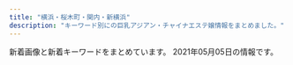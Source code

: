 ```yaml
---
title: "横浜・桜木町・関内・新横浜"
description: "キーワード別にの巨乳アジアン・チャイナエステ嬢情報をまとめました。"
---
```


新着画像と新着キーワードをまとめています。
2021年05月05日の情報です。

<DmmAffiliateIns />
<KeywordTable
  shops={
    [
    {
        "name": "\u7f8e\u4eba\u9b5a",
        "keywords": {
            "86": 6,
            "87": 24,
            "D": 24,
            "C": 6
        },
        "url": "http://www.muse.mensest.com/",
        "img_links": [
            "http://www.muse.mensest.com/photo_news/upimg/32287607e6deea8b73_0.jpg",
            "http://www.muse.mensest.com/photo_news/upimg/58411609358e5df90e_1.jpg",
            "http://www.muse.mensest.com/images/top.jpg",
            "http://www.muse.mensest.com/files/003.jpg",
            "http://www.muse.mensest.com/images/tit_new.png",
            "http://www.muse.mensest.com/files/001.jpg",
            "http://www.muse.mensest.com/images/maining.jpg",
            "http://www.muse.mensest.com/photo_news/upimg/58411609358e5df90e_0.jpg",
            "http://www.muse.mensest.com/files/005.jpg",
            "http://www.muse.mensest.com/images/img_tel.png",
            "http://www.muse.mensest.com/files/004.jpg",
            "http://www.muse.mensest.com/images/sp_tit_therapist.png",
            "http://www.muse.mensest.com/files/002.jpg",
            "http://www.muse.mensest.com/images/sp_top.jpg",
            "http://www.muse.mensest.com/images/sp_tit_new.png",
            "http://www.muse.mensest.com/photo_news/upimg/32287607e6deea8b73_1.jpg",
            "http://www.muse.mensest.com/images/tit_therapist.png"
        ],
        "station": "JR\u6771\u795e\u5948\u5ddd\u99c5\u897f\u53e3"
    },
    {
        "keywords": {
            "86": 2,
            "88": 2,
            "87": 1,
            "D": 4
        },
        "station": "JR\u95a2\u5185\u99c5\u5317\u53e3",
        "img_links": [
            "http://www.aoitori.mesthe.com/files/002-02.jpg",
            "http://www.aoitori.mesthe.com/files/005-02.jpg",
            "http://www.aoitori.mesthe.com/images/shop/shop02.jpg",
            "http://www.aoitori.mesthe.com/files/007-02.jpg",
            "http://www.aoitori.mesthe.com/images/top.png",
            "http://www.aoitori.mesthe.com/files/007.jpg",
            "http://www.aoitori.mesthe.com/images/top_sche.png",
            "http://www.aoitori.mesthe.com/images/girl-z2.jpg",
            "http://www.aoitori.mesthe.com/images/tit-infor.png",
            "http://www.aoitori.mesthe.com/images/bj3.png",
            "http://www.aoitori.mesthe.com/images/shop/shop04.jpg",
            "http://www.aoitori.mesthe.com/images/girl-z1.jpg",
            "http://www.aoitori.mesthe.com/files/002.jpg",
            "http://www.aoitori.mesthe.com/files/006.jpg",
            "http://www.aoitori.mesthe.com/images/shop/shop01.jpg",
            "http://www.aoitori.mesthe.com/images/infor.png",
            "http://www.aoitori.mesthe.com/files/005.jpg",
            "http://www.aoitori.mesthe.com/images/staff_line.png",
            "http://www.aoitori.mesthe.com/images/mobile.png",
            "http://www.aoitori.mesthe.com/files/003.jpg",
            "http://www.aoitori.mesthe.com/images/link_line.png",
            "http://www.aoitori.mesthe.com/images/shop/shop03.jpg",
            "http://www.aoitori.mesthe.com/files/006-02.jpg",
            "http://www.aoitori.mesthe.com/files/003-02.jpg"
        ],
        "name": "\u78a7\u3044\u9ce5",
        "url": "http://www.aoitori.mesthe.com/"
    },
    {
        "img_links": [
            "http://ciliasa.xyz/uploads/210403/1-21040313321G04.jpg",
            "http://ciliasa.xyz/uploads/210419/1-21041914393I38.jpg",
            "http://ciliasa.xyz/uploads/200601/1-200601142G5438.jpg",
            "http://ciliasa.xyz/uploads/210409/1-2104091K441949.jpg",
            "http://ciliasa.xyz/uploads/210412/1-210412105G2462.jpg",
            "http://ciliasa.xyz/picture/m-top004.jpg",
            "http://ciliasa.xyz/uploads/210421/1-210421124F4292.jpg",
            "http://ciliasa.xyz/picture/m-top003.jpg",
            "http://ciliasa.xyz/uploads/210409/1-2104091K430457.jpg",
            "http://ciliasa.xyz/picture/cam-01.jpg",
            "http://ciliasa.xyz/uploads/210403/1-210403133233553.jpg",
            "http://ciliasa.xyz/uploads/200601/1-200601142K43F.jpg",
            "http://ciliasa.xyz/uploads/210505/1-2105050Z6455C.jpg",
            "http://ciliasa.xyz/uploads/210428/1-21042PZI2S2.jpg",
            "http://ciliasa.xyz/uploads/200601/1-200601142629454.jpg",
            "http://ciliasa.xyz/uploads/210505/1-2105050Z61M31.jpg",
            "http://ciliasa.xyz/uploads/210419/1-210419143Z0E2.jpg",
            "http://ciliasa.xyz/uploads/200601/1-200601142F5435.jpg",
            "http://ciliasa.xyz/picture/m-head01.jpg",
            "http://ciliasa.xyz/uploads/210421/1-210421124A3613.jpg",
            "http://ciliasa.xyz/uploads/200601/1-200601142639540.jpg",
            "http://ciliasa.xyz/uploads/210412/1-210412123IR91.jpg",
            "http://ciliasa.xyz/uploads/210428/1-21042PZJ2611.jpg",
            "http://ciliasa.xyz/picture/foot01.jpg",
            "http://ciliasa.xyz/picture/call.png",
            "http://ciliasa.xyz/uploads/200601/1-200601142P4643.jpg"
        ],
        "name": "\u307f\u3055\u304d",
        "station": "JR\u6771\u795e\u5948\u5ddd\u99c5\u897f\u53e3",
        "keywords": {
            "D": 2,
            "84": 2,
            "88": 1,
            "94": 6,
            "C": 2,
            "F": 6
        },
        "url": "http://ciliasa.xyz/"
    },
    {
        "name": "\u697d\u697d",
        "station": "\u6771\u767d\u697d\u99c5",
        "keywords": {
            "87": 8,
            "C": 24,
            "D": 4,
            "86": 8
        },
        "img_links": [
            "http://www.rakuraku.esjoho.com/files/001-02.jpg",
            "http://www.rakuraku.esjoho.com/files/004.jpg",
            "http://www.rakuraku.esjoho.com/files/004-02.jpg",
            "http://www.rakuraku.esjoho.com/files/001.jpg",
            "http://www.rakuraku.esjoho.com/images/r3.jpg",
            "http://www.rakuraku.esjoho.com/files/002-02.jpg",
            "http://www.rakuraku.esjoho.com/files/003-02.jpg",
            "http://www.rakuraku.esjoho.com/files/002-03.jpg",
            "http://www.rakuraku.esjoho.com/images/line.png",
            "http://www.rakuraku.esjoho.com/files/003-03.jpg",
            "http://www.rakuraku.esjoho.com/files/003.jpg",
            "http://www.rakuraku.esjoho.com/images/mobile.jpg",
            "http://www.rakuraku.esjoho.com/files/004-03.jpg",
            "http://www.rakuraku.esjoho.com/files/001-03.jpg",
            "http://www.rakuraku.esjoho.com/files/002.jpg"
        ],
        "url": "http://www.rakuraku.esjoho.com/"
    },
    {
        "keywords": {
            "91": 1,
            "D": 1,
            "85": 1,
            "F": 1,
            "90": 1,
            "C": 1,
            "88": 1,
            "E": 1
        },
        "station": "JR\u65b0\u6a2a\u6d5c\u99c5\u5317\u53e3",
        "name": "Come Baby",
        "url": "http://koukoku.xyz/come/",
        "img_links": [
            "http://koukoku.xyz/come/css/nav/nav-002.jpg",
            "http://koukoku.xyz/come/css/nav/nav-005.jpg",
            "http://koukoku.xyz/come/css/staff/staff02.png",
            "http://koukoku.xyz/come/css/c01.png",
            "http://koukoku.xyz/come/css/nav/nav-001.jpg",
            "http://koukoku.xyz/come/css/head.jpg",
            "http://koukoku.xyz/come/css/staff/staff01.png",
            "http://koukoku.xyz/come/css/staff/staff03-a.png",
            "http://koukoku.xyz/come/css/staff/staff05.png",
            "http://koukoku.xyz/come/css/nav/nav-004.jpg",
            "http://koukoku.xyz/come/css/nav/nav-003.jpg",
            "http://koukoku.xyz/come/css/top02.jpg",
            "http://koukoku.xyz/come/css/staff/staff01-a.png",
            "http://koukoku.xyz/come/css/top03.png",
            "http://koukoku.xyz/come/css/staff/staff03.png",
            "http://koukoku.xyz/come/css/nav/nav-006.jpg",
            "http://koukoku.xyz/come/css/staff/staff02-a.png",
            "http://koukoku.xyz/come/css/osusume04.png",
            "http://koukoku.xyz/come/css/staff/staff05-a.png"
        ]
    },
    {
        "img_links": [
            "http://sh-riraku31.xyz/templets/default/picture/s_news.jpg",
            "http://sh-riraku31.xyz/uploads/201005/1-2010051J55CA.jpg",
            "http://sh-riraku31.xyz/uploads/201005/1-20100516201cK.jpg",
            "http://sh-riraku31.xyz/templets/default/picture/staff01.jpg",
            "http://sh-riraku31.xyz/templets/default/picture/top.jpg",
            "http://sh-riraku31.xyz/uploads/allimg/180629/1-1P629115504250.png",
            "http://sh-riraku31.xyz/uploads/allimg/180703/1-1PF3111J3201.png",
            "http://sh-riraku31.xyz/templets/default/picture/girl-z2.jpg",
            "http://sh-riraku31.xyz/uploads/201005/1-201005162010396.jpg",
            "http://sh-riraku31.xyz/uploads/201005/1-2010051621224F.jpg",
            "http://sh-riraku31.xyz/templets/default/picture/girl-z1.jpg",
            "http://sh-riraku31.xyz/uploads/201005/1-201005162101U5.jpg",
            "http://sh-riraku31.xyz/uploads/201005/1-201005162114248.jpg",
            "http://sh-riraku31.xyz/templets/default/picture/top1.jpg",
            "http://sh-riraku31.xyz/uploads/201005/1-201005162052635.jpg",
            "http://sh-riraku31.xyz/uploads/201005/1-2010051J6062Y.jpg"
        ],
        "name": "\u30c1\u30a7\u30ea\u30fc",
        "url": "http://sh-riraku31.xyz/",
        "keywords": {
            "D": 3,
            "85": 2,
            "84": 1,
            "C": 11,
            "86": 1
        },
        "station": "JR\u6a2a\u6d5c\u99c5\u5317\u897f\u53e3"
    },
    {
        "img_links": [
            "http://madonna.esnavi.work/service4.jpg",
            "http://madonna.esnavi.work/2/uploadimg/1587726066.jpg",
            "http://madonna.esnavi.work/info.jpg",
            "http://madonna.esnavi.work/service2.jpg",
            "http://madonna.esnavi.work/service1.jpg",
            "http://madonna.esnavi.work/top.png",
            "http://madonna.esnavi.work/service3.jpg",
            "http://madonna.esnavi.work/7.jpg",
            "http://madonna.esnavi.work/s_pick.jpg",
            "http://madonna.esnavi.work/s_staff.png",
            "http://madonna.esnavi.work/2/uploadimg/1586429633.jpg",
            "http://madonna.esnavi.work/line.png",
            "http://madonna.esnavi.work/tel.jpg",
            "http://madonna.esnavi.work/2/uploadimg/1586429606.jpg",
            "http://madonna.esnavi.work/s_news.jpg",
            "http://madonna.esnavi.work/acc.jpg",
            "http://madonna.esnavi.work/nbj3.jpg",
            "http://madonna.esnavi.work/2/uploadimg/1586429676.jpg",
            "http://madonna.esnavi.work/2/uploadimg/1589374736.jpg",
            "http://madonna.esnavi.work/2/uploadimg/1586429552.jpg"
        ],
        "station": "JR\u95a2\u5185\u99c5\u5317\u53e3",
        "url": "http://madonna.esnavi.work/",
        "name": "\u53e4\u7530",
        "keywords": {
            "\u80f8": 2,
            "G": 2,
            "98": 2,
            "C": 4,
            "\u30c0\u30a4\u30ca\u30de\u30a4\u30c8": 2,
            "86": 6,
            "\u30bb\u30af\u30b7\u30fc": 2,
            "83": 2,
            "84": 2
        }
    },
    {
        "keywords": {},
        "img_links": [],
        "station": "JR\u6771\u795e\u5948\u5ddd\u99c5\u897f\u53e3",
        "name": "\u6765\u5922\uff5e\u30e9\u30a4\u30e0\uff5e",
        "url": "http://raimu.ests.jp/"
    },
    {
        "url": "http://www.oguti.work/",
        "name": "\u7d50",
        "keywords": {},
        "img_links": [
            "http://www.oguti.work/images/sys.jpg",
            "http://www.oguti.work/images/s1.png",
            "http://www.oguti.work/images/staff_t.jpg",
            "http://www.oguti.work/images/rec2.jpg",
            "http://www.oguti.work/img/yuna2.jpg",
            "http://www.oguti.work/images/4.jpg",
            "http://www.oguti.work/images/1.jpg",
            "http://www.oguti.work/staff/kaori.jpg",
            "http://www.oguti.work/images/tg.jpg",
            "http://www.oguti.work/img/miki2.jpg",
            "http://www.oguti.work/images/int1.jpg",
            "http://www.oguti.work/images/3.jpg",
            "http://www.oguti.work/images/ac1.jpg",
            "http://www.oguti.work/images/head.jpg",
            "http://www.oguti.work/images/int2.jpg",
            "http://www.oguti.work/staff/miki.jpg",
            "http://www.oguti.work/img/miki1.jpg",
            "http://www.oguti.work/img/rie1.jpg",
            "http://www.oguti.work/images/2.jpg",
            "http://www.oguti.work/images/news.jpg",
            "http://www.oguti.work/img/kaori1.jpg",
            "http://www.oguti.work/images/interior_t.jpg",
            "http://www.oguti.work/staff/yuna.jpg",
            "http://www.oguti.work/images/rec1.jpg",
            "http://www.oguti.work/img/yuna1.jpg",
            "http://www.oguti.work/staff/rie.jpg"
        ],
        "station": "JR\u5927\u53e3\u99c5\u6771\u53e3"
    },
    {
        "url": "http://www.sh-riraku113.xyz/",
        "keywords": {
            "C": 14
        },
        "name": "\u30ec\u30a4\u30f3\u30dc\u30fc\u8679",
        "station": "JR\u6771\u795e\u5948\u5ddd\u99c5",
        "img_links": [
            "http://www.sh-riraku113.xyz/uploads/201005/1-201005161500127.jpg",
            "http://www.sh-riraku113.xyz/uploads/201005/1-201005161544K5.jpg",
            "http://www.sh-riraku113.xyz/static/picture/tit-infor.png",
            "http://www.sh-riraku113.xyz/static/picture/room3.png",
            "http://www.sh-riraku113.xyz/static/picture/tite-staff.png",
            "http://www.sh-riraku113.xyz/static/picture/tit-new.png",
            "http://www.sh-riraku113.xyz/static/picture/tit-gat.png",
            "http://www.sh-riraku113.xyz/static/picture/top.png",
            "http://www.sh-riraku113.xyz/static/picture/room1.png",
            "http://www.sh-riraku113.xyz/static/picture/room2.png",
            "http://www.sh-riraku113.xyz/static/picture/room4.png",
            "http://www.sh-riraku113.xyz/static/picture/tit-pick.png",
            "http://www.sh-riraku113.xyz/uploads/201005/1-2010051615301I.jpg",
            "http://www.sh-riraku113.xyz/static/picture/infor.png",
            "http://www.sh-riraku113.xyz/static/picture/info.png",
            "http://www.sh-riraku113.xyz/uploads/201005/1-201005161513F8.jpg"
        ]
    },
    {
        "keywords": {},
        "station": "\u685c\u6728\u753a\u99c5\u53572\u756a\u51fa\u53e3",
        "img_links": [
            "https://static.wixstatic.com/media/11062b_2042bb7351284f0f982e4787d37415e6f000.jpg",
            "https://static.wixstatic.com/media/11062b_4b7c9a8e48334d5aad2fd274fddba3bc~mv2.jpg",
            "https://static.wixstatic.com/media/af7a8b002af842f8bab87691c1d8640f.jpg",
            "https://static.wixstatic.com/media/c0eb72_1a119da1d01942b7a33671df6c2b1159~mv2_d_1600_1200_s_2.jpg",
            "https://static.wixstatic.com/media/11062b_808b40c463104f22943c284c625d31c3f000.jpg",
            "https://static.wixstatic.com/media/c0eb72_5abd6c30d02b4fdea8659795b145f5bb~mv2.jpg",
            "https://static.wixstatic.com/media/035244_257ed5e146d64042bf444af357418e18~mv2.jpg",
            "https://static.wixstatic.com/media/c0eb72_8725bcdefd1c4f90850e9178dd71fe41~mv2.png",
            "https://static.parastorage.com/services/linguist-flags/1.480.0/assets/flags/square/CHN.png",
            "https://static.parastorage.com/services/linguist-flags/1.480.0/assets/flags/square/USA.png",
            "https://static.wixstatic.com/media/c0eb72_20782149934c4a6d85543ab1c66cd198~mv2.png",
            "https://static.wixstatic.com/media/11062b_62f0356712544a87b392417662c4658df000.jpg",
            "https://static.wixstatic.com/media/c0eb72_40820ead73a84600a3e5fd095c420086~mv2.png",
            "https://static.wixstatic.com/media/c0eb72_8927f525542049b4a175526f2f5b36a4~mv2.png",
            "https://static.parastorage.com/services/linguist-flags/1.480.0/assets/flags/square/JPN.png"
        ],
        "name": "\u65b0\u53f0\u5317",
        "url": "https://www.shin-taipei-massage.com/"
    },
    {
        "station": "JR\u6a2a\u6d5c\u99c5\u5317\u897f\u53e3",
        "img_links": [
            "http://www.kangobijo.esturl.com/files/003.jpg",
            "http://www.kangobijo.esturl.com/images/line.jpg",
            "http://www.kangobijo.esturl.com/files/002.jpg",
            "http://www.kangobijo.esturl.com/images/bj3.png",
            "http://www.kangobijo.esturl.com/images/link_line.png",
            "http://www.kangobijo.esturl.com/images/top.png",
            "http://www.kangobijo.esturl.com/images/shop/shop02.jpg",
            "http://www.kangobijo.esturl.com/files/001.jpg",
            "http://www.kangobijo.esturl.com/images/shop/shop03.jpg",
            "http://www.kangobijo.esturl.com/files/001-02.jpg",
            "http://www.kangobijo.esturl.com/images/shop/shop01.jpg",
            "http://www.kangobijo.esturl.com/files/003-02.jpg",
            "http://www.kangobijo.esturl.com/images/top_sche.png",
            "http://www.kangobijo.esturl.com/images/staff_line.png",
            "http://www.kangobijo.esturl.com/images/shop/shop04.jpg",
            "http://www.kangobijo.esturl.com/files/002-02.jpg",
            "http://www.kangobijo.esturl.com/files/004-02.jpg",
            "http://www.kangobijo.esturl.com/images/girl-z1.jpg",
            "http://www.kangobijo.esturl.com/files/004.jpg",
            "http://www.kangobijo.esturl.com/images/mobile.png",
            "http://www.kangobijo.esturl.com/images/girl-z2.jpg",
            "http://www.kangobijo.esturl.com/images/information.png"
        ],
        "name": "\u770b\u8b77\u7f8e\u5973",
        "url": "http://www.kangobijo.esturl.com/",
        "keywords": {
            "88": 1,
            "C": 1,
            "87": 3,
            "D": 3
        }
    },
    {
        "keywords": {
            "85": 6,
            "83": 3,
            "84": 3,
            "86": 6
        },
        "name": "\u30d4\u30f3\u30af",
        "img_links": [
            "http://pink.msa.jp/images/ser1.jpg",
            "http://pink.msa.jp/images/1.jpg",
            "http://pink.msa.jp/images/ser4.jpg",
            "http://pink.msa.jp/layer/images/top.jpg",
            "http://pink.msa.jp/images/staff_06.jpg",
            "http://pink.msa.jp/images/top1.jpg",
            "http://pink.msa.jp/images/staff_08.jpg",
            "http://pink.msa.jp/images/s_info.png",
            "http://pink.msa.jp/images/ser2.jpg",
            "http://pink.msa.jp/layer/images/top/top_03.jpg",
            "http://pink.msa.jp/layer/images/top/top_01.jpg",
            "http://pink.msa.jp/images/top2.jpg",
            "http://pink.msa.jp/images/staff_07.jpg",
            "http://pink.msa.jp/images/staff_bj1.png",
            "http://pink.msa.jp/images/staff_bj4.png",
            "http://pink.msa.jp/images/staff_03.jpg",
            "http://pink.msa.jp/images/s_service.png",
            "http://pink.msa.jp/layer/images/top/top_06.jpg",
            "http://pink.msa.jp/layer/images/top/top_04.jpg",
            "http://pink.msa.jp/images/wenzi-staff.png",
            "http://pink.msa.jp/layer/images/top/top_05.jpg",
            "http://pink.msa.jp/layer/images/top/top_02.jpg",
            "http://pink.msa.jp/images/ser3.jpg",
            "http://pink.msa.jp/images/staff_04.jpg",
            "http://pink.msa.jp/images/staff_02.jpg",
            "http://pink.msa.jp/images/info.png",
            "http://pink.msa.jp/layer/images/top/top_08.png"
        ],
        "url": "http://pink.msa.jp/",
        "station": "JR\u95a2\u5185\u99c5\u5357\u53e3"
    },
    {
        "station": "\u30bb\u30f3\u30bf\u30fc\u5317\u99c5",
        "keywords": {
            "D": 10
        },
        "url": "http://massage-esthe.blue/",
        "name": "37\u2103",
        "img_links": [
            "http://massage-esthe.blue/img/sta5.jpg",
            "http://massage-esthe.blue/img/syst.jpg",
            "http://massage-esthe.blue/img/st9.jpg",
            "http://massage-esthe.blue/img/st5.jpg",
            "http://massage-esthe.blue/img/sta7.jpg",
            "http://massage-esthe.blue/img/r1.jpg",
            "http://massage-esthe.blue/img/sta3.jpg",
            "http://massage-esthe.blue/img/a4.jpg",
            "http://massage-esthe.blue/img/a6.jpg",
            "http://massage-esthe.blue/img/st1.jpg",
            "http://massage-esthe.blue/img/st2.jpg",
            "http://massage-esthe.blue/img/st7.jpg",
            "http://massage-esthe.blue/img/a1.jpg",
            "http://massage-esthe.blue/img/st12.jpg",
            "http://massage-esthe.blue/img/r4.jpg",
            "http://massage-esthe.blue/img/stal.png",
            "http://massage-esthe.blue/img/fla.jpg",
            "http://massage-esthe.blue/img/sta2.jpg",
            "http://massage-esthe.blue/img/acct.jpg",
            "http://massage-esthe.blue/img/a2.jpg",
            "http://massage-esthe.blue/img/bb.png",
            "http://massage-esthe.blue/img/st3.jpg",
            "http://massage-esthe.blue/img/rect.jpg",
            "http://massage-esthe.blue/img/r2.jpg",
            "http://massage-esthe.blue/img/top.jpg",
            "http://massage-esthe.blue/img/stat.jpg",
            "http://massage-esthe.blue/img/r3.jpg",
            "http://massage-esthe.blue/img/root.jpg",
            "http://massage-esthe.blue/img/st10.jpg",
            "http://massage-esthe.blue/img/lint.jpg",
            "http://massage-esthe.blue/img/a5.jpg",
            "http://massage-esthe.blue/img/sta10.jpg",
            "http://massage-esthe.blue/img/sta12.jpg",
            "http://massage-esthe.blue/img/a3.jpg",
            "http://massage-esthe.blue/img/st11.jpg",
            "http://massage-esthe.blue/img/st6.jpg",
            "http://massage-esthe.blue/img/sta6.jpg",
            "http://massage-esthe.blue/img/no.png",
            "http://massage-esthe.blue/img/sta1.jpg"
        ]
    },
    {
        "station": "JR\u95a2\u5185\u99c5\u5357\u53e3",
        "img_links": [
            "http://iyasibest.com/images/store/03.jpg",
            "http://iyasibest.com/staffPhoto/b20210503153528.jpg",
            "http://iyasibest.com/uploadfiles/images/campaignIyasibestCom2.png",
            "http://iyasibest.com/images/store/o07.jpg",
            "http://iyasibest.com/images/store/o11.jpg",
            "http://iyasibest.com/images/store/o04.jpg",
            "http://iyasibest.com/images/store/o01.jpg",
            "http://iyasibest.com/images/store/o06.jpg",
            "http://iyasibest.com/staffPhoto/b20201102190836.jpg",
            "http://iyasibest.com/images/store/o10.jpg",
            "http://iyasibest.com/staffPhoto/b20200531120750.jpg",
            "http://iyasibest.com/images/store/o08.jpg",
            "http://iyasibest.com/images/store/01.jpg",
            "http://iyasibest.com/staffPhoto/b20210209224424.jpg",
            "http://iyasibest.com/images/store/o05.jpg",
            "http://iyasibest.com/images/returnBtn.png",
            "http://iyasibest.com/staffPhoto/b20200306221420.jpg",
            "http://iyasibest.com/images/store/o02.jpg",
            "http://iyasibest.com/staffPhoto/b20200911161049.jpg",
            "http://iyasibest.com/uploadfiles/images/campaignIyasibestCom1.png",
            "http://iyasibest.com/images/store/02.jpg",
            "http://iyasibest.com/staffPhoto/b20200711165223.jpg",
            "http://iyasibest.com/staffPhoto/b20200402041705.jpg",
            "http://iyasibest.com/images/store/o03.jpg",
            "http://iyasibest.com/images/store/o09.jpg",
            "http://iyasibest.com/staffPhoto/b20200228201258.jpg",
            "http://iyasibest.com/staffPhoto/b20200310001745.jpg",
            "http://iyasibest.com/staffPhoto/b20210121203305.jpg"
        ],
        "keywords": {
            "82": 1,
            "D": 2,
            "88": 2,
            "98": 1,
            "\u30bb\u30af\u30b7\u30fc": 4,
            "E": 1,
            "87": 1,
            "C": 5,
            "85": 2,
            "97": 1,
            "86": 2
        },
        "url": "http://iyasibest.com/",
        "name": "\u7652\u3057\u30d9\u30b9\u30c8"
    },
    {
        "img_links": [
            "https://dear.xyz.mn/photos/sites/33/2020/12/2020122322560396.jpeg",
            "https://dear.xyz.mn/images/ac04.jpg",
            "https://dear.xyz.mn/photos/sites/33/2020/12/2020122818210498.jpeg",
            "https://dear.xyz.mn/images/ac05.jpg",
            "https://dear.xyz.mn/photos/sites/33/2020/11/2020111223000369.jpeg",
            "https://dear.xyz.mn/images/ac02.jpg",
            "https://dear.xyz.mn/photos/sites/33/2021/02/2021022614331675.jpeg",
            "https://dear.xyz.mn/photos/sites/33/2021/04/2021042914583373.jpeg",
            "https://dear.xyz.mn/photos/sites/33/2021/01/2021010915471930.jpeg",
            "https://dear.xyz.mn/images/ac01.jpg",
            "https://dear.xyz.mn/images/top.png",
            "https://dear.xyz.mn/images/sp_top.jpg",
            "https://dear.xyz.mn/photos/sites/33/2021/01/2021011914494134.jpeg",
            "https://dear.xyz.mn/photos/sites/33/2021/04/2021042616185695.jpeg",
            "https://dear.xyz.mn/photos/sites/33/2020/11/2020110413285923.jpeg",
            "https://dear.xyz.mn/photos/sites/33/2021/04/2021042614132612.jpeg",
            "https://dear.xyz.mn/photos/sites/33/2021/02/2021022716421267.jpeg",
            "https://dear.xyz.mn/photos/sites/33/2021/04/2021040918425725.jpeg",
            "https://dear.xyz.mn/photos/sites/33/2021/03/2021032514544543.jpeg",
            "https://dear.xyz.mn/photos/sites/33/2020/12/2020120212565938.jpeg"
        ],
        "station": "JR\u95a2\u5185\u99c5\u5317\u53e3",
        "keywords": {
            "85": 6,
            "88": 5,
            "C": 54,
            "86": 45,
            "D": 40,
            "87": 23
        },
        "name": "Dear",
        "url": "https://dear.xyz.mn/"
    },
    {
        "keywords": {
            "E": 6,
            "86": 9,
            "D": 3
        },
        "name": "\u5b66\u5712",
        "img_links": [
            "http://sweety-est.info/images/precau.png",
            "http://sweety-est.info/images/cg06.jpg",
            "http://sweety-est.info/images/news.png",
            "http://sweety-est.info/images/sruru.jpg",
            "http://sweety-est.info/images/staff_s.png",
            "http://sweety-est.info/images/cg04.jpg",
            "http://sweety-est.info/images/cg05.jpg",
            "http://sweety-est.info/images/evetop.png",
            "http://sweety-est.info/images/top.png"
        ],
        "url": "http://sweety-est.info/",
        "station": "\u30bb\u30f3\u30bf\u30fc\u5357\u99c51\u756a\u51fa\u53e3"
    },
    {
        "name": "Bit lady \uff5e\u30d3\u30c3\u30c8\u30ec\u30c7\u30a3\u30fc\uff5e",
        "img_links": [
            "http://relax-aroma.red/images/spacer300x450.png",
            "http://relax-aroma.red/images/cg02.jpg",
            "http://relax-aroma.red/images/spacer900x360.png",
            "http://relax-aroma.red/images/cg03.jpg",
            "http://relax-aroma.red/images/cg052.jpg",
            "http://relax-aroma.red/images/cg051.jpg",
            "http://relax-aroma.red/images/sys.jpg",
            "http://relax-aroma.red/images/cg01.jpg",
            "http://relax-aroma.red/images/cg07.jpg",
            "http://relax-aroma.red/images/top2.png",
            "http://relax-aroma.red/images/up_100_1_0.jpg",
            "http://relax-aroma.red/images/acc.jpg",
            "http://relax-aroma.red/images/cg05.jpg",
            "http://relax-aroma.red/images/cg011.jpg",
            "http://relax-aroma.red/images/cg04.jpg",
            "http://relax-aroma.red/images/qr.jpg",
            "http://relax-aroma.red/images/cg06.jpg",
            "http://relax-aroma.red/images/top.png"
        ],
        "url": "http://relax-aroma.red/",
        "keywords": {
            "86": 56,
            "E": 32,
            "D": 24
        },
        "station": "JR\u6771\u795e\u5948\u5ddd\u99c5\u897f\u53e3"
    },
    {
        "img_links": [
            "http://relax-massage.blue/images/cg01.jpg",
            "http://relax-massage.blue/images/cg03.jpg",
            "http://relax-massage.blue/images/cg06.jpg",
            "http://relax-massage.blue/images/top.png",
            "http://relax-massage.blue/images/kan.jpg",
            "http://relax-massage.blue/images/cg02.jpg",
            "http://relax-massage.blue/images/cg05.jpg",
            "http://relax-massage.blue/images/cg021.jpg",
            "http://relax-massage.blue/images/cg07.jpg",
            "http://relax-massage.blue/images/evetop.png",
            "http://relax-massage.blue/images/staff_s.png",
            "http://relax-massage.blue/images/news.png"
        ],
        "keywords": {
            "E": 9,
            "D": 9,
            "86": 18
        },
        "station": "\u95a2\u5185\u99c5\u5317\u53e3",
        "name": "NaNa \uff5e\u30ca\u30ca\uff5e",
        "url": "http://relax-massage.blue/"
    },
    {
        "name": "\u7652\u3057\u306e\u5bb6",
        "url": "http://www.lavender.esjoho.com/",
        "keywords": {
            "D": 4,
            "86": 2,
            "87": 2
        },
        "station": "JR\u6771\u795e\u5948\u5ddd\u99c5\u897f\u53e3",
        "img_links": [
            "http://www.lavender.esjoho.com/sp/images/staff_t.jpg",
            "http://www.lavender.esjoho.com/sp/images/tel.jpg",
            "http://www.lavender.esjoho.com/files/019.jpg",
            "http://www.lavender.esjoho.com/images/mobile.jpg",
            "http://www.lavender.esjoho.com/images/concept.jpg",
            "http://www.lavender.esjoho.com/sp/menu/top.jpg",
            "http://www.lavender.esjoho.com/images/rec1.png",
            "http://www.lavender.esjoho.com/images/news.jpg",
            "http://www.lavender.esjoho.com/images/interior_t.png",
            "http://www.lavender.esjoho.com/sp/menu/staff.jpg",
            "http://www.lavender.esjoho.com/sp/images/footer.jpg",
            "http://www.lavender.esjoho.com/images/line.png",
            "http://www.lavender.esjoho.com/images/rec2.png",
            "http://www.lavender.esjoho.com/sp/images/news.jpg",
            "http://www.lavender.esjoho.com/images/int1.png",
            "http://www.lavender.esjoho.com/images/link_t.png",
            "http://www.lavender.esjoho.com/sp/images/interior_t.jpg",
            "http://www.lavender.esjoho.com/sp/images/top.jpg",
            "http://www.lavender.esjoho.com/images/sm.jpg",
            "http://www.lavender.esjoho.com/images/int2.png",
            "http://www.lavender.esjoho.com/sp/images/time.jpg",
            "http://www.lavender.esjoho.com/images/ta.jpg",
            "http://www.lavender.esjoho.com/sp/images/pc.jpg",
            "http://www.lavender.esjoho.com/images/staff_t.png",
            "http://www.lavender.esjoho.com/files/045.jpg",
            "http://www.lavender.esjoho.com/files/029.jpg",
            "http://www.lavender.esjoho.com/sp/images/head.jpg",
            "http://www.lavender.esjoho.com/sp/images/topgirl.jpg",
            "http://www.lavender.esjoho.com/sp/menu/interior.jpg",
            "http://www.lavender.esjoho.com/images/sys2.png",
            "http://www.lavender.esjoho.com/files/024.jpg",
            "http://www.lavender.esjoho.com/images/sys3.png",
            "http://www.lavender.esjoho.com/sp/images/newsb.jpg",
            "http://www.lavender.esjoho.com/images/head.jpg"
        ]
    },
    {
        "img_links": [
            "http://www.shanshan.mensest.com/images/s_news.png",
            "http://www.shanshan.mensest.com/images/s_top_therapist.png",
            "http://www.shanshan.mensest.com/files/005.jpg",
            "http://www.shanshan.mensest.com/images/slider-img001.jpg",
            "http://www.shanshan.mensest.com/images/slider-img002.jpg",
            "http://www.shanshan.mensest.com/files/001.jpg",
            "http://www.shanshan.mensest.com/files/004.jpg",
            "http://www.shanshan.mensest.com/images/s_message.png",
            "http://www.shanshan.mensest.com/images/m4.jpg",
            "http://www.shanshan.mensest.com/images/m1.jpg",
            "http://www.shanshan.mensest.com/images/s_pickup.png",
            "http://www.shanshan.mensest.com/files/006.jpg",
            "http://www.shanshan.mensest.com/files/002.jpg",
            "http://www.shanshan.mensest.com/files/003.jpg",
            "http://www.shanshan.mensest.com/images/m2.jpg",
            "http://www.shanshan.mensest.com/images/m3.jpg",
            "http://www.shanshan.mensest.com/images/m6.jpg"
        ],
        "keywords": {
            "88": 8,
            "86": 8,
            "D": 48,
            "87": 32
        },
        "station": "JR\u95a2\u5185\u99c5\u5357\u53e3",
        "name": "\u9999\u9999 -\u30b7\u30e3\u30f3\u30b7\u30e3\u30f3-",
        "url": "http://www.shanshan.mensest.com/"
    },
    {
        "url": "http://yuga.estx.net/",
        "img_links": [
            "http://yuga.estx.net/images/main_12.jpg",
            "http://yuga.estx.net/images/staff_12.jpg",
            "http://yuga.estx.net/staff/1/1.jpg",
            "http://yuga.estx.net/staff/2/1.jpg",
            "http://yuga.estx.net/images/main_08.jpg",
            "http://yuga.estx.net/images/main_07.jpg",
            "http://yuga.estx.net/images/noimage.jpg",
            "http://yuga.estx.net/images/main_13.jpg",
            "http://yuga.estx.net/images/main_15.jpg",
            "http://yuga.estx.net/staff/3/1.jpg",
            "http://yuga.estx.net/images/main_09.jpg",
            "http://yuga.estx.net/images/main_06.jpg",
            "http://yuga.estx.net/images/main_11.jpg",
            "http://yuga.estx.net/images/main_03.jpg",
            "http://yuga.estx.net/images/main_16.jpg",
            "http://yuga.estx.net/staff/4/1.jpg",
            "http://yuga.estx.net/images/info_12.jpg",
            "http://yuga.estx.net/images/main_14.jpg",
            "http://yuga.estx.net/images/staff_16.jpg",
            "http://yuga.estx.net/images/main_05.jpg",
            "http://yuga.estx.net/images/main_10.jpg",
            "http://yuga.estx.net/images/main_19.jpg"
        ],
        "name": "\u512a\u96c5\uff5e\u3086\u3046\u304c\uff5e",
        "station": "JR\u4e2d\u5c71\u99c5",
        "keywords": {}
    },
    {
        "name": "\u5fc3\u7652 shinyu",
        "station": "JR\u95a2\u5185\u99c5\u5357\u53e3",
        "url": "http://shinyu.iest.jp/",
        "keywords": {},
        "img_links": [
            "http://shinyu.iest.jp/images/top/top_02.jpg",
            "http://shinyu.iest.jp/images/top/top_03.jpg",
            "http://shinyu.iest.jp/images/top/top_08.png",
            "http://shinyu.iest.jp/images/staff_image/staf_05a.jpg",
            "http://shinyu.iest.jp/images/page_top.png",
            "http://shinyu.iest.jp/images/top/top_05.jpg",
            "http://shinyu.iest.jp/images/top/top_01.jpg",
            "http://shinyu.iest.jp/images/top/top_06.jpg",
            "http://shinyu.iest.jp/images/top/top_04.jpg",
            "http://shinyu.iest.jp/images/home/top.jpg"
        ]
    },
    {
        "url": "http://seirakuen.est.cm/",
        "name": "\u8056\u697d\u5712",
        "station": "JR\u95a2\u5185\u99c5\u5357\u53e3",
        "img_links": [],
        "keywords": {}
    },
    {
        "url": "http://diamond.esute.tokyo/",
        "station": "JR\u95a2\u5185\u99c5\u5357\u53e3",
        "name": "\u30c0\u30a4\u30e4",
        "img_links": [
            "http://diamond.esute.tokyo/images/c-interior.png",
            "http://diamond.esute.tokyo/images/pic11.jpg",
            "http://diamond.esute.tokyo/images/bar-interior.png",
            "http://diamond.esute.tokyo/images/pic-akasuri2021.png",
            "http://diamond.esute.tokyo/staff/s-yumi.jpg",
            "http://diamond.esute.tokyo/images/footer.png",
            "http://diamond.esute.tokyo/images/bar-pickup.png",
            "http://diamond.esute.tokyo/staff/s-mari.jpg",
            "http://diamond.esute.tokyo/images/bar-cam.png",
            "http://diamond.esute.tokyo/images/bar-staff.png",
            "http://diamond.esute.tokyo/images/bill.png",
            "http://diamond.esute.tokyo/images/c-staff.png",
            "http://diamond.esute.tokyo/images/pic2.jpg",
            "http://diamond.esute.tokyo/images/cam20210413.png",
            "http://diamond.esute.tokyo/images/c-top.png",
            "http://diamond.esute.tokyo/images/b-tel.png",
            "http://diamond.esute.tokyo/staff/s-sora.jpg"
        ],
        "keywords": {}
    },
    {
        "station": "JR\u95a2\u5185\u99c5\u5317\u53e3",
        "url": "http://e-yozakura.xyz/",
        "img_links": [
            "http://e-yozakura.xyz/images/r1.jpg",
            "http://e-yozakura.xyz/images/g5.jpg",
            "http://e-yozakura.xyz/images/r8.jpg",
            "http://e-yozakura.xyz/images/yuka.jpg",
            "http://e-yozakura.xyz/images/slide2.png",
            "http://e-yozakura.xyz/images/slide1.png",
            "http://e-yozakura.xyz/images/t.jpg",
            "http://e-yozakura.xyz/images/sa.jpg",
            "http://e-yozakura.xyz/images/r5.jpg",
            "http://e-yozakura.xyz/images/r7.jpg",
            "http://e-yozakura.xyz/images/g8.jpg",
            "http://e-yozakura.xyz/images/news01.png",
            "http://e-yozakura.xyz/images/12.jpg",
            "http://e-yozakura.xyz/images/m1.jpg",
            "http://e-yozakura.xyz/images/g9.jpg",
            "http://e-yozakura.xyz/images/bj_01.jpg",
            "http://e-yozakura.xyz/images/yuk.jpg",
            "http://e-yozakura.xyz/images/g0.jpg",
            "http://e-yozakura.xyz/images/htm.jpg",
            "http://e-yozakura.xyz/images/hh.jpg",
            "http://e-yozakura.xyz/images/r4.jpg",
            "http://e-yozakura.xyz/images/ai.jpg",
            "http://e-yozakura.xyz/images/g4.jpg",
            "http://e-yozakura.xyz/images/hua.jpg",
            "http://e-yozakura.xyz/images/r6.jpg",
            "http://e-yozakura.xyz/images/r3.jpg",
            "http://e-yozakura.xyz/images/bj_03.jpg",
            "http://e-yozakura.xyz/images/news03.png",
            "http://e-yozakura.xyz/images/r2.jpg",
            "http://e-yozakura.xyz/images/g2.jpg",
            "http://e-yozakura.xyz/images/top.jpg",
            "http://e-yozakura.xyz/images/tite-staff.jpg",
            "http://e-yozakura.xyz/images/g1.jpg",
            "http://e-yozakura.xyz/images/mobile.png",
            "http://e-yozakura.xyz/images/ll.jpg",
            "http://e-yozakura.xyz/images/slide3.png"
        ],
        "name": "\u591c\u685c\uff5e\u3088\u3056\u304f\u3089\uff5e",
        "keywords": {}
    },
    {
        "img_links": [
            "http://morien.este.work/2/uploadimg/1613996342.jpg",
            "http://morien.este.work/mens-esthe.png",
            "http://morien.este.work/2/uploadimg/1594704743.jpg",
            "http://morien.este.work/top.jpg",
            "http://morien.este.work/2/uploadimg/1574764277.jpg",
            "http://morien.este.work/2/uploadimg/1577672563.jpg"
        ],
        "name": "\u68ee\u82d1",
        "keywords": {
            "85": 6,
            "86": 6,
            "87": 6,
            "83": 6,
            "D": 24
        },
        "url": "http://morien.este.work/",
        "station": "\u53cd\u753a\u99c5"
    },
    {
        "url": "http://www.rose-color.info/",
        "keywords": {
            "F": 3,
            "86": 42,
            "87": 32,
            "89": 3,
            "E": 7,
            "D": 25,
            "85": 16,
            "C": 58
        },
        "name": "Rose Color\uff5e\u30ed\u30fc\u30ba\u30ab\u30e9\u30fc\uff5e",
        "img_links": [
            "http://www.rose-color.info/public/image/20190517/20190517212453_15511.jpg",
            "http://www.rose-color.info/img/link2.jpg",
            "http://www.rose-color.info/public/image/20210204/20210204004224_97903.png",
            "http://www.rose-color.info/public/image/20190509/20190509151712_73273.jpg",
            "http://www.rose-color.info/public/image/20201130/20201130144441_16819.jpg",
            "http://www.rose-color.info/public/image/20210427/20210427120505_60105.jpg",
            "http://www.rose-color.info/public/image/20200417/20200417025857_20118.png",
            "http://www.rose-color.info/public/image/20190922/20190922200505_21149.jpeg",
            "http://www.rose-color.info/public/image/20210222/20210222102101_83200.png",
            "http://www.rose-color.info/public/image/20190509/20190509145904_79944.jpg",
            "http://www.rose-color.info/public/image/20210419/20210419131246_25130.jpg",
            "http://www.rose-color.info/public/image/20190509/20190509145323_81608.jpg",
            "http://www.rose-color.info/public/image/20190509/20190509145318_30201.jpg",
            "http://www.rose-color.info/public/image/20210224/20210224003309_92092.jpg",
            "http://www.rose-color.info/public/image/20190509/20190509140857_11715.jpg",
            "http://www.rose-color.info/public/image/20201210/20201210130347_71702.png",
            "http://www.rose-color.info/public/image/20190509/20190509150319_28745.jpg",
            "http://www.rose-color.info/public/image/20190509/20190509140935_98972.jpg",
            "http://www.rose-color.info/public/image/20190509/20190509140913_93259.jpg",
            "http://www.rose-color.info/img/link1.jpg",
            "http://www.rose-color.info/public/image/20190922/20190922200457_51255.jpeg",
            "http://www.rose-color.info/img/koko.png",
            "http://www.rose-color.info/public/image/20210126/20210126011220_75981.png",
            "http://www.rose-color.info/public/image/20190509/20190509145858_80062.jpg",
            "http://www.rose-color.info/public/image/20191025/20191025151602_11534.jpg",
            "http://www.rose-color.info/public/image/20210422/20210422163400_91224.jpg",
            "http://www.rose-color.info/public/image/20201009/20201009005900_97376.jpg",
            "http://www.rose-color.info/public/image/20201107/20201107123935_72522.png",
            "http://www.rose-color.info/public/image/20210330/20210330112929_27404.jpg",
            "http://www.rose-color.info/public/image/20190924/20190924151957_88257.jpg",
            "http://www.rose-color.info/public/image/20210503/20210503131617_34247.jpg",
            "http://www.rose-color.info/public/image/20190509/20190509151145_51237.jpg",
            "http://www.rose-color.info/public/image/20190517/20190517212433_70632.jpg",
            "http://www.rose-color.info/public/image/20190509/20190509140925_63726.jpg",
            "http://www.rose-color.info/img/sys.jpg",
            "http://www.rose-color.info/public/image/20210406/20210406185922_89679.png",
            "http://www.rose-color.info/public/image/20190509/20190509151815_26133.jpg",
            "http://www.rose-color.info/public/image/20201020/20201020184710_30595.png",
            "http://www.rose-color.info/public/image/20190509/20190509150501_74550.jpg",
            "http://www.rose-color.info/img/gback.jpg",
            "http://www.rose-color.info/img/gtop.jpg",
            "http://www.rose-color.info/public/image/20190509/20190509160519_55359.jpg",
            "http://www.rose-color.info/public/image/20210419/20210419111655_62452.png"
        ],
        "station": "JR\u65b0\u6a2a\u6d5c\u99c5\u5317\u53e3"
    },
    {
        "name": "Olive",
        "keywords": {
            "88": 5,
            "90": 15
        },
        "station": "JR\u95a2\u5185\u99c5",
        "img_links": [
            "https://hamamatsucho-esthe.work/icon/google_plus.png",
            "https://kannai-mensesthe.com/staff/risa-l1.jpg",
            "https://kannai-mensesthe.com/room/3-l.jpg",
            "https://kannai-mensesthe.com/icon/line.png",
            "https://kannai-mensesthe.com/room/2-l.jpg",
            "https://kannai-mensesthe.com/room/4-l.jpg",
            "https://kannai-mensesthe.com/icon/google_plus.png",
            "https://kannai-mensesthe.com/staff/sachi-l1.jpg",
            "https://kannai-mensesthe.com/staff/momo-l1.jpg",
            "https://kannai-mensesthe.com/button/staff.png",
            "https://kannai-mensesthe.com/images/clear.png",
            "https://kannai-mensesthe.com/room/1-s.jpg",
            "https://kannai-mensesthe.com/icon/facebook.png",
            "http://kannai-mensesthe.com/images/flower.png",
            "https://kannai-mensesthe.com/staff/sachi-s1.jpg",
            "https://kannai-mensesthe.com/room/3-s.jpg",
            "https://kannai-mensesthe.com/room/esthe1.jpg",
            "https://hamamatsucho-esthe.work/icon/facebook.png",
            "https://kannai-mensesthe.com/staff/momo-s1.jpg",
            "https://kannai-mensesthe.com//images/footer-r.png",
            "https://hamamatsucho-esthe.work/icon/line.png",
            "https://kannai-mensesthe.com/2019/11/10/1.jpg",
            "https://kannai-mensesthe.com/images/flower.png",
            "https://kannai-mensesthe.com/2019/12/03/risa-s1.jpg",
            "https://kannai-mensesthe.com/button/home.png",
            "https://kannai-mensesthe.com/images/main1.jpg",
            "https://kannai-mensesthe.com/staff/risa-s1.jpg",
            "https://kannai-mensesthe.com/button/blog.png",
            "https://kannai-mensesthe.com/images/footer-l.png",
            "https://kannai-mensesthe.com/staff/ayumi-l1.jpg",
            "https://kannai-mensesthe.com/room/1-l.jpg",
            "https://kannai-mensesthe.com/room/esthe2.jpg",
            "https://hamamatsucho-esthe.work/icon/twitter.png",
            "https://kannai-mensesthe.com/staff/ayumi-s1.jpg",
            "https://kannai-mensesthe.com/images/main-sp.jpg",
            "https://kannai-mensesthe.com/room/4-s.jpg",
            "https://kannai-mensesthe.com/room/2-s.jpg",
            "https://kannai-mensesthe.com/icon/twitter.png",
            "https://kannai-mensesthe.com/room/esthe3.jpg"
        ],
        "url": "http://kannai-mensesthe.com/"
    },
    {
        "station": "JR\u6771\u795e\u5948\u5ddd\u99c5\u897f\u53e3",
        "url": "http://chacha-es.info/",
        "keywords": {},
        "img_links": [],
        "name": "Moon\uff5e\u30e0\u30fc\u30f3\uff5e"
    },
    {
        "url": "https://anna.jpn.mn/",
        "keywords": {
            "83": 8,
            "E": 2,
            "D": 1,
            "84": 14,
            "85": 16,
            "87": 7
        },
        "station": "JR\u6771\u795e\u5948\u5ddd\u99c5\u897f\u53e3",
        "img_links": [
            "https://file.jp-navi.info/17/8147/202104/2021042908073682.jpg",
            "https://anna.jpn.mn/photos/17/8147/202104/2021042908060344.jpg",
            "https://anna.jpn.mn/photos/17/8147/202104/21042619110n296.png",
            "http://anna2.a5.jpn.vin/upload/sites/7/2021/04/2021042908063061.jpg",
            "https://anna.jpn.mn/photos/17/8147/202104/2021042908073682.jpg",
            "https://anna.jpn.mn/photos/17/8147/202104/2021042908063061.jpg",
            "https://file.jp-navi.info/17/8147/202104/2021042908063061.jpg",
            "https://anna.jpn.mn/themes/anna.jpn.mn/template/assets/images/side03.png",
            "https://anna.jpn.mn/photos/17/8147/202104/2021042908072054.jpg",
            "https://file.jp-navi.info/17/8147/202104/2021042908072054.jpg",
            "https://file.jp-navi.info/17/8147/202104/2021042908060344.jpg",
            "https://anna.jpn.mn/photos/17/8147/202104/21043012234b9e.png",
            "https://anna.jpn.mn/themes/anna.jpn.mn/template/assets/images/side02.png",
            "https://file.jp-navi.info/17/8147/202104/202104290807040.jpg",
            "https://anna.jpn.mn/photos/17/8147/202104/2104291u1201324.jpeg",
            "https://anna.jpn.mn/photos/17/8147/202104/2021042908064768.jpg",
            "https://anna.jpn.mn/photos/17/8147/202104/2104291u1063c7.png",
            "https://anna.jpn.mn/photos/17/8147/202104/2104261910441202.png",
            "https://anna.jpn.mn/photos/17/8147/202104/21042619105cc2.png",
            "https://anna.jpn.mn/themes/anna.jpn.mn/template/assets/images/side01.png",
            "https://file.jp-navi.info/17/8147/202104/2021042908064768.jpg",
            "https://anna.jpn.mn/photos/17/8147/202104/202104290807040.jpg",
            "https://assets.jp-navi.info/images/images/es-thumbnail.png"
        ],
        "name": "Anna -\u30a2\u30f3\u30ca-"
    },
    {
        "img_links": [
            "http://www.playa.work/img/emi1.jpg",
            "http://www.playa.work/img/nana1.jpg",
            "http://www.playa.work/images/head.jpg",
            "http://www.playa.work/images/b1.jpg",
            "http://www.playa.work/images/int2.png",
            "http://www.playa.work/images/3.jpg",
            "http://www.playa.work/images/staff_t.jpg",
            "http://www.playa.work/images/interior_t.jpg",
            "http://www.playa.work/images/ta.jpg",
            "http://www.playa.work/images/1.jpg",
            "http://www.playa.work/img/risa1.jpg",
            "http://www.playa.work/images/b2.jpg",
            "http://www.playa.work/images/mobile.jpg",
            "http://www.playa.work/images/2.jpg",
            "http://www.playa.work/images/int1.png",
            "http://www.playa.work/img/rumi1.jpg",
            "http://www.playa.work/img/yuri1.jpg",
            "http://www.playa.work/images/s1.png",
            "http://www.playa.work/images/5.jpg",
            "http://www.playa.work/images/news.png",
            "http://www.playa.work/images/6.jpg",
            "http://www.playa.work/images/b3.jpg",
            "http://www.playa.work/images/main_top.jpg",
            "http://www.playa.work/images/4.jpg",
            "http://www.playa.work/img/koko1.jpg",
            "http://www.playa.work/images/main_footer.jpg"
        ],
        "name": "St.Playa \uff5e\u8056\u30d7\u30e9\u30e4\uff5e",
        "keywords": {},
        "station": "JR\u95a2\u5185\u99c5\u5317\u53e3",
        "url": "http://www.playa.work/"
    },
    {
        "station": "JR\u6a2a\u6d5c\u99c5\u76f8\u9244\u53e3",
        "keywords": {
            "C": 11,
            "86": 3,
            "85": 1,
            "D": 4
        },
        "url": "http://usagi-jp.xyz/",
        "img_links": [
            "http://usagi-jp.xyz/style/images/bj3.png",
            "http://usagi-jp.xyz/style/images/girl-z2.jpg",
            "http://usagi-jp.xyz/uploads/210506/1-21050610361KW.jpg",
            "http://usagi-jp.xyz/style/images/room3.jpg",
            "http://usagi-jp.xyz/uploads/210417/1-21041G01J91T.png",
            "http://usagi-jp.xyz/style/images/dt.jpg",
            "http://usagi-jp.xyz/style/images/mobile.jpg",
            "http://usagi-jp.xyz/html/dianna_jing/images/room5.jpg",
            "http://usagi-jp.xyz/uploads/210417/1-21041G01H6242.png",
            "http://usagi-jp.xyz/uploads/210417/1-21041G01639220.png",
            "http://usagi-jp.xyz/style/images/girl-z1.jpg",
            "http://usagi-jp.xyz/uploads/210506/1-210506103605E5.jpg",
            "http://usagi-jp.xyz/style/images/room1.jpg",
            "http://usagi-jp.xyz/style/images/room2.jpg",
            "http://usagi-jp.xyz/uploads/210417/1-21041G01A2410.png",
            "http://usagi-jp.xyz/uploads/210417/1-21041G01IM34.png",
            "http://usagi-jp.xyz/uploads/210417/1-21041G01F2b1.png",
            "http://usagi-jp.xyz/uploads/210506/1-2105061035401M.jpg",
            "http://usagi-jp.xyz/style/images/staff_line.png",
            "http://usagi-jp.xyz/uploads/210417/1-21041G01620410.png",
            "http://usagi-jp.xyz/uploads/210417/1-21041G015333N.png",
            "http://usagi-jp.xyz/style/images/room4.jpg",
            "http://usagi-jp.xyz/style/images/top.png",
            "http://usagi-jp.xyz/style/images/end.jpg",
            "http://usagi-jp.xyz/uploads/210417/1-21041G01546143.png"
        ],
        "name": "\u3046\u3055\u304e"
    },
    {
        "keywords": {},
        "station": "\u53cd\u753a\u99c5",
        "img_links": [
            "http://www.yoshindo.es-relax.info/images/info2.jpg",
            "http://www.yoshindo.es-relax.info/images/topnews.png",
            "http://www.yoshindo.es-relax.info/images/yuki1.jpg",
            "http://www.yoshindo.es-relax.info/images/top-kpbar.png",
            "http://www.yoshindo.es-relax.info/images/sayuri1.jpg",
            "http://www.yoshindo.es-relax.info/images/yui1.jpg",
            "http://www.yoshindo.es-relax.info/images/info6.jpg",
            "http://www.yoshindo.es-relax.info/images/info4.jpg",
            "http://www.yoshindo.es-relax.info/images/yuna1.jpg",
            "http://www.yoshindo.es-relax.info/images/arisu1.jpg",
            "http://www.yoshindo.es-relax.info/images/sidebar-credit.png",
            "http://www.yoshindo.es-relax.info/images/youko1.jpg",
            "http://www.yoshindo.es-relax.info/images/topinfo.png",
            "http://www.yoshindo.es-relax.info/images/info3.jpg",
            "http://www.yoshindo.es-relax.info/images/info1.jpg",
            "http://www.yoshindo.es-relax.info/images/topbar.png",
            "http://www.yoshindo.es-relax.info/images/info5.jpg"
        ],
        "name": "\u990a\u5fc3\u5802",
        "url": "http://www.yoshindo.es-relax.info/"
    },
    {
        "station": "JR\u6771\u795e\u5948\u5ddd\u99c5\u897f\u53e3",
        "url": "http://www.ipuyvyta.xyz/",
        "name": "\u7652\u3057\u306e\u697d\u5712",
        "img_links": [
            "http://www.ipuyvyta.xyz/uploads/210128/1-21012Q351103P.jpg",
            "http://www.ipuyvyta.xyz/uploads/200324/1-200324153552608.jpg",
            "http://www.ipuyvyta.xyz/picture/room4.jpg",
            "http://www.ipuyvyta.xyz/uploads/201113/1-2011131413242P.jpg",
            "http://www.ipuyvyta.xyz/uploads/201016/1-201016155320S7.jpg",
            "http://www.ipuyvyta.xyz/uploads/200103/1-2001031G043127.jpg",
            "http://www.ipuyvyta.xyz/uploads/210324/1-21032414233OK.jpg",
            "http://www.ipuyvyta.xyz/picture/s_pick.png",
            "http://www.ipuyvyta.xyz/picture/top.png",
            "http://www.ipuyvyta.xyz/picture/s_staff.jpg",
            "http://www.ipuyvyta.xyz/picture/s1.jpg",
            "http://www.ipuyvyta.xyz/uploads/200527/1-20052G310025O.jpg",
            "http://www.ipuyvyta.xyz/uploads/190705/1-1ZF5141109322.jpg",
            "http://www.ipuyvyta.xyz/picture/room2.jpg",
            "http://www.ipuyvyta.xyz/uploads/201016/1-201016155304955.jpg",
            "http://www.ipuyvyta.xyz/picture/mobile.jpg",
            "http://www.ipuyvyta.xyz/uploads/210324/1-210324143049264.jpg",
            "http://www.ipuyvyta.xyz/uploads/201117/1-20111G24513940.jpg",
            "http://www.ipuyvyta.xyz/uploads/200527/1-20052G30953430.jpg",
            "http://www.ipuyvyta.xyz/uploads/200103/1-2001031G131213.jpg",
            "http://www.ipuyvyta.xyz/uploads/210415/1-210415123349246.jpg",
            "http://www.ipuyvyta.xyz/picture/s_news.png",
            "http://www.ipuyvyta.xyz/picture/room3.jpg",
            "http://www.ipuyvyta.xyz/uploads/190806/1-1ZP61F113Z0.jpg",
            "http://www.ipuyvyta.xyz/uploads/210128/1-21012Q3504A53.jpg",
            "http://www.ipuyvyta.xyz/uploads/201113/1-2011131412332R.jpg",
            "http://www.ipuyvyta.xyz/uploads/210324/1-21032414232L38.jpg",
            "http://www.ipuyvyta.xyz/uploads/200103/1-2001031G10c34.jpg",
            "http://www.ipuyvyta.xyz/uploads/210415/1-210415123451L4.jpg",
            "http://www.ipuyvyta.xyz/picture/room1.jpg",
            "http://www.ipuyvyta.xyz/picture/s3.jpg",
            "http://www.ipuyvyta.xyz/uploads/200324/1-20032415352ab.jpg",
            "http://www.ipuyvyta.xyz/picture/relax.jpg",
            "http://www.ipuyvyta.xyz/uploads/201117/1-20111G24541418.jpg"
        ],
        "keywords": {
            "82": 8,
            "D": 2,
            "C": 9,
            "85": 1,
            "86": 2
        }
    },
    {
        "station": "JR\u685c\u6728\u753a\u99c5\u53571\u51fa\u53e3",
        "keywords": {},
        "img_links": [
            "http://www.est-aya.work/images/2.jpg",
            "http://www.est-aya.work/images/11.jpg",
            "http://www.est-aya.work/images/news.png",
            "http://www.est-aya.work/images/sys3.png",
            "http://www.est-aya.work/images/info.png",
            "http://www.est-aya.work/images/staff_t.jpg",
            "http://www.est-aya.work/images/tel.jpg",
            "http://www.est-aya.work/images/9.jpg",
            "http://www.est-aya.work/img/miku1.jpg",
            "http://www.est-aya.work/images/rec1.png",
            "http://www.est-aya.work/img/ayumi1.jpg",
            "http://www.est-aya.work/images/ta.jpg",
            "http://www.est-aya.work/images/sys2.png",
            "http://www.est-aya.work/images/mobile.jpg",
            "http://www.est-aya.work/images/8.jpg",
            "http://www.est-aya.work/images/rec2.jpg",
            "http://www.est-aya.work/images/int2.png",
            "http://www.est-aya.work/images/line.png",
            "http://www.est-aya.work/img/mika1.jpg",
            "http://www.est-aya.work/images/interior_t.jpg",
            "http://www.est-aya.work/img/asuka1.jpg",
            "http://www.est-aya.work/images/sys1.png",
            "http://www.est-aya.work/images/int1.png",
            "http://www.est-aya.work/images/head.jpg"
        ],
        "url": "http://www.est-aya.work/",
        "name": "\u7d62\u9999\uff5e\u30a2\u30e4\u30ab\uff5e"
    },
    {
        "name": "Hi Baby\uff5e\u30cf\u30a4\u30d9\u30a4\u30d3\u30fc",
        "img_links": [
            "http://www.dokidoki.iesjp.com/files/007.jpg",
            "http://www.dokidoki.iesjp.com/photo_news/upimg/33692608645fdad7ca_0.jpg",
            "http://www.dokidoki.iesjp.com/files/006.jpg",
            "http://www.dokidoki.iesjp.com/photo_news/upimg/68060605c314e584d7_0.jpg",
            "http://www.dokidoki.iesjp.com/files/005.jpg",
            "http://www.dokidoki.iesjp.com/files/008.jpg",
            "http://www.dokidoki.iesjp.com/files/003.jpg",
            "http://www.dokidoki.iesjp.com/files/001.jpg",
            "http://www.dokidoki.iesjp.com/files/002.jpg",
            "http://www.dokidoki.iesjp.com/photo_news/upimg/63959606d4783b9bf8_0.jpg"
        ],
        "keywords": {
            "87": 24,
            "D": 28,
            "86": 4
        },
        "url": "http://www.dokidoki.iesjp.com/",
        "station": "JR\u6771\u795e\u5948\u5ddd\u99c5\u897f\u53e3"
    },
    {
        "url": "http://es-kannai.link",
        "name": "Venus",
        "keywords": {},
        "station": "JR\u95a2\u5185\u99c5\u5357\u53e3",
        "img_links": [
            "http://es-kannai.link/wp-content/themes/template-salon2/images/main-img.jpg",
            "http://es-kannai.link/wp-content/uploads/2016/12/aaaa.jpg",
            "http://es-kannai.link/wp-content/uploads/2016/12/d.png",
            "http://es-kannai.link/wp-content/uploads/2021/04/IMG_5653-400x600.jpg",
            "http://es-kannai.link/wp-content/themes/template-salon2/images/news-ttl.jpg",
            "http://es-kannai.link/wp-content/uploads/2021/04/IMG_5653-250x376.jpg",
            "http://cdn.dino-es.com/images/logo/200x40DinoEs.png",
            "http://es-kannai.link/wp-content/uploads/2021/04/IMG_5650-400x600.jpg",
            "http://es-kannai.link/wp-content/uploads/2021/04/IMG_5649-250x376.jpg",
            "http://es-kannai.link/wp-content/uploads/2016/12/vv.jpg",
            "http://es-kannai.link/wp-content/uploads/2021/04/IMG_5650.jpg",
            "http://es-kannai.link/wp-content/themes/template-salon2/images/info.png",
            "http://es-kannai.link/wp-content/uploads/2021/04/IMG_5653.jpg",
            "http://es-kannai.link/wp-content/themes/template-salon2/images/m-info.png",
            "http://es-kannai.link/wp-content/themes/template-salon2/images/newface-ttl.jpg",
            "http://es-kannai.link/wp-content/themes/template-salon2/images/campaign-bnr.png",
            "http://es-kannai.link/wp-content/uploads/2016/12/a.jpg",
            "http://es-kannai.link/wp-content/uploads/2021/04/IMG_5651.jpg",
            "http://es-kannai.link/wp-content/uploads/2021/04/IMG_5652-400x600.jpg",
            "http://es-kannai.link/wp-content/uploads/2016/12/vvvv.png",
            "http://es-kannai.link/wp-content/uploads/2021/04/IMG_5651-250x376.jpg",
            "http://es-kannai.link/wp-content/uploads/2016/12/v.jpg",
            "http://es-kannai.link/wp-content/uploads/2021/04/IMG_5651-400x600.jpg",
            "http://es-kannai.link/wp-content/uploads/2021/04/IMG_5649.jpg",
            "http://es-kannai.link/wp-content/uploads/2021/04/IMG_5652-250x376.jpg",
            "http://es-kannai.link/wp-content/uploads/2021/04/IMG_5652.jpg",
            "http://es-kannai.link/wp-content/uploads/2016/12/aa.jpg",
            "http://es-kannai.link/wp-content/uploads/2016/12/dd.png",
            "http://es-kannai.link/wp-content/uploads/2021/04/IMG_5650-250x376.jpg",
            "http://es-kannai.link/wp-content/uploads/2016/12/vvv.png",
            "http://es-kannai.link/wp-content/uploads/2021/04/IMG_5649-400x600.jpg",
            "http://es-kannai.link/wp-content/uploads/2016/12/aaa.jpg"
        ]
    },
    {
        "keywords": {},
        "name": "Sugar \uff5e\u30b7\u30e5\u30ac\u30fc\uff5e",
        "station": "JR\u6771\u795e\u5948\u5ddd\u99c5\u897f\u53e3",
        "img_links": [
            "http://aroma-est.xyz/img/cg02.jpg",
            "http://aroma-est.xyz/img/topimg1.jpg",
            "http://aroma-est.xyz/img/cg01.jpg",
            "http://aroma-est.xyz/img/cg07.jpg",
            "http://aroma-est.xyz/img/cg06.jpg",
            "http://aroma-est.xyz/img/cg04.jpg",
            "http://aroma-est.xyz/img/r2.jpg",
            "http://aroma-est.xyz/img/cg0.jpg",
            "http://aroma-est.xyz/img/topimg.jpg",
            "http://aroma-est.xyz/img/r3.jpg",
            "http://aroma-est.xyz/img/cg05.jpg",
            "http://aroma-est.xyz/img/r0.jpg"
        ],
        "url": "http://aroma-est.xyz/"
    },
    {
        "img_links": [
            "http://r-relax.info/girl/05a.jpg",
            "http://r-relax.info/images/index_02.jpg",
            "http://r-relax.info/girl/04a.jpg",
            "http://r-relax.info/images/index_04.jpg",
            "http://r-relax.info/girl/09.jpg",
            "http://r-relax.info/girl/02a.jpg",
            "http://r-relax.info/images/index_13.jpg",
            "http://r-relax.info/images/rec.jpg",
            "http://r-relax.info/images/index_18.jpg",
            "http://r-relax.info/girl/01.jpg",
            "http://r-relax.info/girl/01a.jpg",
            "http://r-relax.info/images/info.jpg",
            "http://r-relax.info/images/index_17.jpg",
            "http://r-relax.info/images/index_05.jpg",
            "http://r-relax.info/images/r03.jpg",
            "http://r-relax.info/images/sub_12.jpg",
            "http://r-relax.info/images/index_12.jpg",
            "http://r-relax.info/images/r06.jpg",
            "http://r-relax.info/girl/03.jpg",
            "http://r-relax.info/girl/03a.jpg",
            "http://r-relax.info/images/staff_09.jpg",
            "http://r-relax.info/images/r05.jpg",
            "http://r-relax.info/girl/02.jpg",
            "http://r-relax.info/images/index_07.jpg",
            "http://r-relax.info/images/index_06.jpg",
            "http://r-relax.info/images/r04.jpg",
            "http://r-relax.info/images/index_03.jpg",
            "http://r-relax.info/girl/04.jpg",
            "http://r-relax.info/girl/00.jpg",
            "http://r-relax.info/images/info_09.jpg",
            "http://r-relax.info/girl/05.jpg",
            "http://r-relax.info/images/rec_09.jpg",
            "http://r-relax.info/images/index_01.jpg",
            "http://r-relax.info/images/r02.jpg",
            "http://r-relax.info/images/sys_09.jpg",
            "http://r-relax.info/images/r01.jpg"
        ],
        "url": "http://r-relax.info/",
        "station": "JR\u65b0\u6a2a\u6d5c\u99c5",
        "name": "\u30de\u30a4\u30de\u30ea\u30e4",
        "keywords": {}
    },
    {
        "name": "COCO5",
        "url": "http://coco5.rankuens.com/",
        "keywords": {
            "D": 3,
            "89": 2,
            "90": 1
        },
        "img_links": [
            "http://coco5.rankuens.com/css/nav/nav-005.png",
            "http://coco5.rankuens.com/css/topbottom.png",
            "http://coco5.rankuens.com/css/staff/staff02.jpg",
            "http://coco5.rankuens.com/css/nav/nav-002.png",
            "http://coco5.rankuens.com/css/nav/nav-004.png",
            "http://coco5.rankuens.com/css/nav/nav-006.png",
            "http://coco5.rankuens.com/css/tel.png",
            "http://coco5.rankuens.com/css/c03.png",
            "http://coco5.rankuens.com/css/nav/nav-001.png",
            "http://coco5.rankuens.com/css/staff/staff03.jpg",
            "http://coco5.rankuens.com/css/nav/nav-003.png",
            "http://coco5.rankuens.com/css/staff/staff01.jpg"
        ],
        "station": "JR\u65b0\u6a2a\u6d5c\u99c5\u5317\u53e3"
    },
    {
        "url": "http://babyheart.info/",
        "name": "Baby Heart \uff5e\u30d9\u30a4\u30d3\u30fc\u30cf\u30fc\u30c8\uff5e",
        "keywords": {
            "88": 1,
            "C": 3,
            "96": 1,
            "\u30bb\u30af\u30b7\u30fc": 1,
            "D": 2,
            "86": 3,
            "99": 1,
            "85": 1,
            "80": 1,
            "E": 1
        },
        "station": "JR\u95a2\u5185\u99c5\u5357\u53e3",
        "img_links": [
            "http://babyheart.info/staffPhoto/b20210503161428.jpg",
            "http://babyheart.info/staffPhoto/b20210504141830.jpg",
            "http://babyheart.info/staffPhoto/b20201102165737.jpg",
            "http://babyheart.info/staffPhoto/s20210209231643.jpg",
            "http://babyheart.info/images/slider1/02.jpg",
            "http://babyheart.info/staffPhoto/b20210209231643.jpg",
            "http://babyheart.info/staffPhoto/s20201102132433.jpg",
            "http://babyheart.info/staffPhoto/b20201102132433.jpg",
            "http://babyheart.info/images/slider1/03.jpg",
            "http://babyheart.info/staffPhoto/s20201102210807.jpg",
            "http://babyheart.info/images/mobile.jpg",
            "http://babyheart.info/uploadfiles/Image/campaignBabyheartInfo.jpg",
            "http://babyheart.info/staffPhoto/s20210504141830.jpg",
            "http://babyheart.info/js/sliderLine/slide_prev.png",
            "http://babyheart.info/js/sliderLine/slide_next.png",
            "http://babyheart.info/images/returnBtn.png",
            "http://babyheart.info/staffPhoto/b20201102210807.jpg",
            "http://babyheart.info/staffPhoto/s20201113143808.jpg",
            "http://babyheart.info/staffPhoto/s20210503161428.jpg",
            "http://babyheart.info/staffPhoto/b20201113143808.jpg",
            "http://babyheart.info/staffPhoto/s20201113143406.jpg",
            "http://babyheart.info/staffPhoto/s20201102165737.jpg",
            "http://babyheart.info/staffPhoto/s20201102165304.jpg",
            "http://babyheart.info/staffPhoto/s20210504141855.jpg",
            "http://babyheart.info/images/gallery1.jpg",
            "http://babyheart.info/staffPhoto/b20201113143406.jpg",
            "http://babyheart.info/staffPhoto/b20201102165304.jpg",
            "http://babyheart.info/staffPhoto/b20210504141855.jpg"
        ]
    },
    {
        "keywords": {
            "86": 1,
            "E": 2,
            "88": 1,
            "C": 15,
            "D": 2,
            "87": 1,
            "84": 1
        },
        "url": "http://iyashi-tenshi.work/",
        "name": "\u7652\u3057\u306e\u5929\u4f7f",
        "img_links": [
            "http://iyashi-tenshi.work/img/sta10.jpg",
            "http://iyashi-tenshi.work/i/img/st10.jpg",
            "http://iyashi-tenshi.work/img/sta13.jpg",
            "http://iyashi-tenshi.work/img/nos.jpg",
            "http://iyashi-tenshi.work/i/img/r3.jpg",
            "http://iyashi-tenshi.work/i/img/acc-4.png",
            "http://iyashi-tenshi.work/i/img/acc-2.png",
            "http://iyashi-tenshi.work/i/img/acc-3.png",
            "http://iyashi-tenshi.work/img/st13.jpg",
            "http://iyashi-tenshi.work/i/img/r2.jpg",
            "http://iyashi-tenshi.work/img/st11.jpg",
            "http://iyashi-tenshi.work/img/IMG_1709.jpg",
            "http://iyashi-tenshi.work/img/st10.jpg",
            "http://iyashi-tenshi.work/i/img/acc-5.jpg",
            "http://iyashi-tenshi.work/i/img/sta12.jpg",
            "http://iyashi-tenshi.work/img/IMG_17480.jpg",
            "http://iyashi-tenshi.work/i/img/r4.jpg",
            "http://iyashi-tenshi.work/i/img/sta10.jpg",
            "http://iyashi-tenshi.work/i/img/r5.jpg",
            "http://iyashi-tenshi.work/i/img/acc-1.jpg",
            "http://iyashi-tenshi.work/img/st12.jpg",
            "http://iyashi-tenshi.work/img/bottom.png",
            "http://iyashi-tenshi.work/img/mo.png",
            "http://iyashi-tenshi.work/img/sta12.jpg",
            "http://iyashi-tenshi.work/img/IMG_17410.jpg",
            "http://iyashi-tenshi.work/img/sta11.jpg",
            "http://iyashi-tenshi.work/i/img/sta13.jpg",
            "http://iyashi-tenshi.work/img/head.png",
            "http://iyashi-tenshi.work/i/img/sta11.jpg",
            "http://iyashi-tenshi.work/i/img/r1.jpg",
            "http://iyashi-tenshi.work/img/c1.jpg"
        ],
        "station": "JR\u4e2d\u5c71\u99c5\u5317\u53e3"
    },
    {
        "name": "\u30b3\u30b3\u30ca\u30c3\u30c4",
        "station": "JR\u95a2\u5185\u99c5\u5317\u53e3",
        "url": "http://re-lax.work/",
        "keywords": {},
        "img_links": [
            "http://re-lax.work/images/interior_t.jpg",
            "http://re-lax.work/images/int1.jpg",
            "http://re-lax.work/images/int2.jpg",
            "http://re-lax.work/images/time.jpg",
            "http://re-lax.work/images/tel.png",
            "http://re-lax.work/images/menu/staff.png",
            "http://re-lax.work/staff/rara.jpg",
            "http://re-lax.work/images/up.jpg",
            "http://re-lax.work/staff/haruka.jpg",
            "http://re-lax.work/images/tg.jpg",
            "http://re-lax.work/images/rec.jpg",
            "http://re-lax.work/images/menu/top.png",
            "http://re-lax.work/images/sys1.jpg",
            "http://re-lax.work/images/staff_t.jpg",
            "http://re-lax.work/images/sys3.jpg",
            "http://re-lax.work/images/menu/interior.png",
            "http://re-lax.work/img/rara1.jpg",
            "http://re-lax.work/img/haruka1.jpg",
            "http://re-lax.work/img/yuki1.jpg",
            "http://re-lax.work/staff/yuki.jpg",
            "http://re-lax.work/images/news.jpg",
            "http://re-lax.work/images/sys2.jpg"
        ]
    },
    {
        "station": "JR\u65b0\u6a2a\u6d5c\u99c5\u5317\u53e3",
        "keywords": {
            "84": 12,
            "85": 26,
            "C": 66,
            "87": 18,
            "86": 41,
            "D": 28,
            "83": 6
        },
        "url": "http://www.shine-es.info/",
        "name": "SRP",
        "img_links": [
            "http://www.shine-es.info/public/image/20180528/20180528013047_54119.jpg",
            "http://www.shine-es.info/public/image/20191129/20191129184548_44783.jpg",
            "http://www.shine-es.info/public/image/20191007/20191007000751_26360.jpg",
            "http://www.shine-es.info/public/image/20210422/20210422163954_89790.jpg",
            "http://www.shine-es.info/public/image/20180514/20180514161320_29646.jpg",
            "http://www.shine-es.info/img/top/nav_03.jpg",
            "http://www.shine-es.info/public/image/20201210/20201210131428_47249.png",
            "http://www.shine-es.info/public/image/20180524/20180524214652_54672.jpeg",
            "http://www.shine-es.info/img/top/nav_05.jpg",
            "http://www.shine-es.info/public/image/20180426/20180426161222_54119.jpg",
            "http://www.shine-es.info/public/image/20210419/20210419132609_96915.jpg",
            "http://www.shine-es.info/public/image/20210126/20210126012525_25271.png",
            "http://www.shine-es.info/public/image/20191123/20191123005624_21397.jpg",
            "http://www.shine-es.info/public/image/20190827/20190827011025_93525.jpg",
            "http://www.shine-es.info/public/image/20201107/20201107124509_92438.png",
            "http://www.shine-es.info/public/image/20201009/20201009012403_82863.jpg",
            "http://www.shine-es.info/public/image/20180524/20180524214431_17082.jpg",
            "http://www.shine-es.info/img/top/nav_04.jpg",
            "http://www.shine-es.info/public/image/20200901/20200901125021_47269.jpg",
            "http://www.shine-es.info/img/top/pic-1.png",
            "http://www.shine-es.info/public/image/20180806/20180806021637_66262.jpeg",
            "http://www.shine-es.info/public/image/20200816/20200816001546_39857.jpg",
            "http://www.shine-es.info/public/image/20210427/20210427125244_68255.jpg",
            "http://www.shine-es.info/public/image/20201130/20201130150442_88111.jpg",
            "http://www.shine-es.info/img/top/pic-3.jpg",
            "http://www.shine-es.info/public/image/20180524/20180524214747_75881.jpeg",
            "http://www.shine-es.info/public/image/20210419/20210419112401_56895.png",
            "http://www.shine-es.info/public/image/20210204/20210204005557_55265.png",
            "http://www.shine-es.info/img/top/koko.png",
            "http://www.shine-es.info/public/image/20191007/20191007000800_55460.png",
            "http://www.shine-es.info/public/image/20191009/20191009171341_70954.jpg",
            "http://www.shine-es.info/public/image/20200225/20200225013302_28274.png",
            "http://www.shine-es.info/public/image/20180426/20180426160348_68419.jpg",
            "http://www.shine-es.info/public/image/20200505/20200505002649_53549.png",
            "http://www.shine-es.info/img/top/pic-2.jpg",
            "http://www.shine-es.info/public/image/20180524/20180524214610_38863.jpeg",
            "http://www.shine-es.info/img/top/nav_07.jpg",
            "http://www.shine-es.info/public/image/20201020/20201020190438_86333.png",
            "http://www.shine-es.info/public/image/20210222/20210222103449_67865.png",
            "http://www.shine-es.info/public/image/20191009/20191009171328_21361.jpg",
            "http://www.shine-es.info/img/top/nav_09.jpg",
            "http://www.shine-es.info/public/image/20210503/20210503132158_78451.jpg",
            "http://www.shine-es.info/public/image/20180524/20180524214818_14591.jpeg",
            "http://www.shine-es.info/img/top/mobile.jpg",
            "http://www.shine-es.info/img/top/nav_06.jpg",
            "http://www.shine-es.info/public/image/20210330/20210330113900_55694.jpg",
            "http://www.shine-es.info/public/image/20190617/20190617002029_84673.jpg",
            "http://www.shine-es.info/img/system/campaign3.png",
            "http://www.shine-es.info/public/image/20191123/20191123005615_48887.jpg",
            "http://www.shine-es.info/public/image/20200901/20200901124912_14983.jpg",
            "http://www.shine-es.info/img/top/pic-1.jpg",
            "http://www.shine-es.info/public/image/20181128/20181128190142_51228.jpeg",
            "http://www.shine-es.info/public/image/20190617/20190617002036_61596.jpg",
            "http://www.shine-es.info/public/image/20180806/20180806021646_71312.jpeg",
            "http://www.shine-es.info/public/image/20210224/20210224004055_63018.jpg",
            "http://www.shine-es.info/public/image/20180426/20180426160618_24358.jpg",
            "http://www.shine-es.info/public/image/20200120/20200120014129_44289.jpg"
        ]
    },
    {
        "keywords": {},
        "url": "http://relacute.ies.bz/",
        "img_links": [],
        "station": "JR\u4e2d\u5c71\u99c5\u5317\u53e3",
        "name": "RelaCute \u30ea\u30e9\u30ad\u30e5\u30fc\u30c8"
    },
    {
        "station": "JR\u95a2\u5185\u99c5\u5317\u53e3",
        "keywords": {
            "86": 6,
            "87": 22,
            "D": 28
        },
        "url": "http://www.sunflower-kannai.com/",
        "name": "Sunflower\uff5e\u30b5\u30f3\u30d5\u30e9\u30ef\u30fc\uff5e",
        "img_links": [
            "http://www.sunflower-kannai.com/images/head.jpg",
            "http://www.sunflower-kannai.com/files/028-02.jpg",
            "http://www.sunflower-kannai.com/images/slider01.jpg",
            "http://www.sunflower-kannai.com/images/tre.jpg",
            "http://www.sunflower-kannai.com/files/026-02.jpg",
            "http://www.sunflower-kannai.com/files/033.jpg",
            "http://www.sunflower-kannai.com/files/020.jpg",
            "http://www.sunflower-kannai.com/images/slider07.jpg",
            "http://www.sunflower-kannai.com/files/026.jpg",
            "http://www.sunflower-kannai.com/images/slider02.jpg",
            "http://www.sunflower-kannai.com/images/sys4.jpg",
            "http://www.sunflower-kannai.com/files/006-02.jpg",
            "http://www.sunflower-kannai.com/images/slider04.jpg",
            "http://www.sunflower-kannai.com/images/slider05.jpg",
            "http://www.sunflower-kannai.com/images/sys3.jpg",
            "http://www.sunflower-kannai.com/images/info.jpg",
            "http://www.sunflower-kannai.com/files/034.jpg",
            "http://www.sunflower-kannai.com/images/slider06.jpg",
            "http://www.sunflower-kannai.com/images/sys1.jpg",
            "http://www.sunflower-kannai.com/images/interior_t.jpg",
            "http://www.sunflower-kannai.com/images/staffback.jpg",
            "http://www.sunflower-kannai.com/images/slider09.jpg",
            "http://www.sunflower-kannai.com/files/003.jpg",
            "http://www.sunflower-kannai.com/files/011.jpg",
            "http://www.sunflower-kannai.com/files/014.jpg",
            "http://www.sunflower-kannai.com/images/faq_t.jpg",
            "http://www.sunflower-kannai.com/files/013-02.jpg",
            "http://www.sunflower-kannai.com/files/033-02.jpg",
            "http://www.sunflower-kannai.com/files/022.jpg",
            "http://www.sunflower-kannai.com/files/004.jpg",
            "http://www.sunflower-kannai.com/images/ac1.jpg",
            "http://www.sunflower-kannai.com/files/014-02.jpg",
            "http://www.sunflower-kannai.com/files/023-02.jpg",
            "http://www.sunflower-kannai.com/files/034-02.jpg",
            "http://www.sunflower-kannai.com/images/slider03.jpg",
            "http://www.sunflower-kannai.com/files/028.jpg",
            "http://www.sunflower-kannai.com/images/staff_t.jpg",
            "http://www.sunflower-kannai.com/images/sys2.jpg",
            "http://www.sunflower-kannai.com/files/013.jpg",
            "http://www.sunflower-kannai.com/images/faq.jpg",
            "http://www.sunflower-kannai.com/images/int3.jpg",
            "http://www.sunflower-kannai.com/files/022-02.jpg",
            "http://www.sunflower-kannai.com/images/slider08.jpg",
            "http://www.sunflower-kannai.com/images/ta.jpg",
            "http://www.sunflower-kannai.com/files/011-02.jpg",
            "http://www.sunflower-kannai.com/files/035-02.jpg",
            "http://www.sunflower-kannai.com/files/020-02.jpg",
            "http://www.sunflower-kannai.com/images/news.jpg",
            "http://www.sunflower-kannai.com/files/035.jpg",
            "http://www.sunflower-kannai.com/files/004-02.jpg",
            "http://www.sunflower-kannai.com/files/023.jpg",
            "http://www.sunflower-kannai.com/files/003-02.jpg",
            "http://www.sunflower-kannai.com/images/int1.jpg",
            "http://www.sunflower-kannai.com/images/int2.jpg",
            "http://www.sunflower-kannai.com/files/006.jpg"
        ]
    },
    {
        "name": "Colorful\uff5e\u30ab\u30e9\u30d5\u30eb\uff5e",
        "keywords": {
            "D": 45,
            "85": 3,
            "86": 15,
            "C": 40,
            "87": 36
        },
        "url": "http://www.relax-colorful.com/",
        "station": "JR\u95a2\u5185\u99c5\u5317\u53e3",
        "img_links": [
            "http://www.relax-colorful.com/images/staff1.jpg",
            "http://www.relax-colorful.com/files/055.jpg",
            "http://www.relax-colorful.com/files/073.jpg",
            "http://www.relax-colorful.com/files/082.jpg",
            "http://www.relax-colorful.com/images/news.jpg",
            "http://www.relax-colorful.com/files/087-03.jpg",
            "http://www.relax-colorful.com/files/093-1-02.jpg",
            "http://www.relax-colorful.com/files/087-02.jpg",
            "http://www.relax-colorful.com/files/094-02.jpg",
            "http://www.relax-colorful.com/files/060-03.jpg",
            "http://www.relax-colorful.com/files/087.jpg",
            "http://www.relax-colorful.com/files/055-03.jpg",
            "http://www.relax-colorful.com/files/092-03.jpg",
            "http://www.relax-colorful.com/files/060-02.jpg",
            "http://www.relax-colorful.com/files/090-03.jpg",
            "http://www.relax-colorful.com/images/girl_bt.jpg",
            "http://www.relax-colorful.com/files/091-03.jpg",
            "http://www.relax-colorful.com/files/069-03.jpg",
            "http://www.relax-colorful.com/images/att.jpg",
            "http://www.relax-colorful.com/files/082-02.jpg",
            "http://www.relax-colorful.com/files/080-02.jpg",
            "http://www.relax-colorful.com/files/092.jpg",
            "http://www.relax-colorful.com/files/090-02.jpg",
            "http://www.relax-colorful.com/files/073-03.jpg",
            "http://www.relax-colorful.com/files/089-02.jpg",
            "http://www.relax-colorful.com/images/koko_200x40.png",
            "http://www.relax-colorful.com/images/top.jpg",
            "http://www.relax-colorful.com/files/093-1.jpg",
            "http://www.relax-colorful.com/files/067-02.jpg",
            "http://www.relax-colorful.com/images/pick.jpg",
            "http://www.relax-colorful.com/images/staff_line.jpg",
            "http://www.relax-colorful.com/files/073-02.jpg",
            "http://www.relax-colorful.com/files/040-02.jpg",
            "http://www.relax-colorful.com/files/095.jpg",
            "http://www.relax-colorful.com/files/053.jpg",
            "http://www.relax-colorful.com/files/094-03.jpg",
            "http://www.relax-colorful.com/files/080.jpg",
            "http://www.relax-colorful.com/files/095-02.jpg",
            "http://www.relax-colorful.com/files/055-02.jpg",
            "http://www.relax-colorful.com/files/095-03.jpg",
            "http://www.relax-colorful.com/files/092-02.jpg",
            "http://www.relax-colorful.com/files/094.jpg",
            "http://www.relax-colorful.com/files/060.jpg",
            "http://www.relax-colorful.com/files/077.jpg",
            "http://www.relax-colorful.com/images/news1.jpg",
            "http://www.relax-colorful.com/files/090.jpg",
            "http://www.relax-colorful.com/files/093-1-03.jpg",
            "http://www.relax-colorful.com/files/089.jpg",
            "http://www.relax-colorful.com/files/091-02.jpg",
            "http://www.relax-colorful.com/files/082-03.jpg",
            "http://www.relax-colorful.com/images/mobile.jpg",
            "http://www.relax-colorful.com/files/053-02.jpg",
            "http://www.relax-colorful.com/files/069.jpg",
            "http://www.relax-colorful.com/images/news2.jpg",
            "http://www.relax-colorful.com/files/067-03.jpg",
            "http://www.relax-colorful.com/images/staff1b.jpg",
            "http://www.relax-colorful.com/images/bjs3.jpg",
            "http://www.relax-colorful.com/files/040.jpg",
            "http://www.relax-colorful.com/files/077-02.jpg",
            "http://www.relax-colorful.com/files/089-03.jpg",
            "http://www.relax-colorful.com/files/080-03.jpg",
            "http://www.relax-colorful.com/files/053-03.jpg",
            "http://www.relax-colorful.com/images/backlist.jpg",
            "http://www.relax-colorful.com/files/091.jpg",
            "http://www.relax-colorful.com/files/069-02.jpg",
            "http://www.relax-colorful.com/images/staff1a.jpg",
            "http://www.relax-colorful.com/files/040-03.jpg",
            "http://www.relax-colorful.com/files/077-03.jpg",
            "http://www.relax-colorful.com/files/067.jpg"
        ]
    },
    {
        "img_links": [
            "http://www.rakuraku-venus.xyz/images/staff/10/1.jpg",
            "http://www.rakuraku-venus.xyz/images/index-kai_13a.jpg",
            "http://www.rakuraku-venus.xyz/images/index-kai_07.jpg",
            "http://www.rakuraku-venus.xyz/images/index-f.jpg",
            "http://www.rakuraku-venus.xyz/images/shop/h2.jpg",
            "http://www.rakuraku-venus.xyz/images/shop/h4.jpg",
            "http://www.rakuraku-venus.xyz/images/nav/lanmu-sys.jpg",
            "http://www.rakuraku-venus.xyz/images/staff/11/rika.png",
            "http://www.rakuraku-venus.xyz/images/nav/lanmu-staff.jpg",
            "http://www.rakuraku-venus.xyz/images/shop/h3.jpg",
            "http://www.rakuraku-venus.xyz/images/index-kai_05.jpg",
            "http://www.rakuraku-venus.xyz/images/staff/11/minami2.jpg",
            "http://www.rakuraku-venus.xyz/images/index-kai_03.jpg",
            "http://www.rakuraku-venus.xyz/images/staff/11/ai.jpg",
            "http://www.rakuraku-venus.xyz/images/staff/11/koko.jpg",
            "http://www.rakuraku-venus.xyz/images/light_img.jpg",
            "http://www.rakuraku-venus.xyz/images/shop/r1.jpg",
            "http://www.rakuraku-venus.xyz/images/index-kai_13.jpg",
            "http://www.rakuraku-venus.xyz/images/index-kai_08.jpg",
            "http://www.rakuraku-venus.xyz/images/nav/lanmu-acc.jpg",
            "http://www.rakuraku-venus.xyz/images/nav/lanmu-job.jpg",
            "http://www.rakuraku-venus.xyz/images/lan-t/images/lan-t_01.jpg",
            "http://www.rakuraku-venus.xyz/psd/off.jpg",
            "http://www.rakuraku-venus.xyz/images/index-kai_16.jpg"
        ],
        "name": "\u697d\u3005\u30f4\u30a3\u30fc\u30ca\u30b9",
        "station": "JR\u6771\u795e\u5948\u5ddd\u99c5",
        "keywords": {},
        "url": "http://www.rakuraku-venus.xyz/"
    },
    {
        "station": "JR\u6771\u795e\u5948\u5ddd\u99c5\u897f\u53e3",
        "url": "https://callme.iest.info/",
        "name": "Call me",
        "keywords": {
            "86": 12,
            "C": 10,
            "85": 7,
            "D": 19
        },
        "img_links": [
            "https://callme.iest.info/images/sp_top.jpg",
            "https://callme.iest.info/photos/sites/65/2021/04/2021042607581198.jpg",
            "https://callme.iest.info/photos/sites/65/2021/04/2021042606235324.jpg",
            "https://callme.iest.info/photos/sites/65/2021/04/2021042606232836.jpg",
            "https://callme.iest.info/photos/sites/65/2021/04/2021042606230337.jpg",
            "https://callme.iest.info/photos/sites/65/2021/05/2021050409224240.jpg"
        ]
    },
    {
        "img_links": [],
        "url": "http://latte.iest.xyz/",
        "name": "\u68ee\u7f85",
        "keywords": {},
        "station": "JR\u95a2\u5185\u99c5\u5357\u53e3"
    },
    {
        "name": "\u7652\uff5e\u3044\u3084\u3057\uff5e",
        "url": "http://www.est-baby.work/",
        "img_links": [
            "http://www.est-baby.work/images/3.jpg",
            "http://www.est-baby.work/images/interior_t.jpg",
            "http://www.est-baby.work/images/int1.jpg",
            "http://www.est-baby.work/images/sys1.jpg",
            "http://www.est-baby.work/img/yuki1.png",
            "http://www.est-baby.work/images/sys4.jpg",
            "http://www.est-baby.work/images/6.jpg",
            "http://www.est-baby.work/images/1.jpg",
            "http://www.est-baby.work/images/koko_200x40.png",
            "http://www.est-baby.work/images/tr.jpg",
            "http://www.est-baby.work/staff/kaori.jpg",
            "http://www.est-baby.work/images/sys3.jpg",
            "http://www.est-baby.work/img/yuki2.png",
            "http://www.est-baby.work/img/nana1.png",
            "http://www.est-baby.work/images/sisu.jpg",
            "http://www.est-baby.work/staff/sizuka.jpg",
            "http://www.est-baby.work/staff/koko.jpg",
            "http://www.est-baby.work/images/7.jpg",
            "http://www.est-baby.work/img/sizuka1.png",
            "http://www.est-baby.work/images/menu/top.png",
            "http://www.est-baby.work/staff/nana.jpg",
            "http://www.est-baby.work/img/kaori1.png",
            "http://www.est-baby.work/images/menu/interior.png",
            "http://www.est-baby.work/images/staff_t.jpg",
            "http://www.est-baby.work/images/8.jpg",
            "http://www.est-baby.work/img/koko1.png",
            "http://www.est-baby.work/images/sys2.jpg",
            "http://www.est-baby.work/images/head.jpg",
            "http://www.est-baby.work/images/menu/staff.png",
            "http://www.est-baby.work/images/int2.jpg",
            "http://www.est-baby.work/images/tgirl.jpg",
            "http://www.est-baby.work/staff/yuki.jpg",
            "http://www.est-baby.work/images/news.jpg"
        ],
        "keywords": {},
        "station": "\u65e5\u30ce\u51fa\u753a\u99c5"
    },
    {
        "url": "http://xn--cckubj6bwie8h7e.net/",
        "img_links": [
            "http://xn--cckubj6bwie8h7e.net/images/header3.png",
            "http://xn--cckubj6bwie8h7e.net/images/line.png",
            "http://xn--cckubj6bwie8h7e.net/images/esthe3.jpg",
            "http://xn--cckubj6bwie8h7e.net/images/main1.jpg",
            "http://xn--cckubj6bwie8h7e.net/images/r2.jpg",
            "http://xn--cckubj6bwie8h7e.net/images/cg02.jpg",
            "http://xn--cckubj6bwie8h7e.net/images/esthe7.jpg",
            "http://xn--cckubj6bwie8h7e.net/images/clear.png",
            "http://xn--cckubj6bwie8h7e.net/images/link.png",
            "http://xn--cckubj6bwie8h7e.net/images/esthe2.jpg",
            "http://xn--cckubj6bwie8h7e.net/images/home.png",
            "http://xn--cckubj6bwie8h7e.net/images/cg05.jpg",
            "http://xn--cckubj6bwie8h7e.net/images/cg03.jpg",
            "http://xn--cckubj6bwie8h7e.net/images/footer-r.png",
            "http://xn--cckubj6bwie8h7e.net/images/cg01.jpg",
            "http://xn--cckubj6bwie8h7e.net/images/r3.jpg",
            "http://xn--cckubj6bwie8h7e.net/link/menlog.jpg",
            "http://xn--cckubj6bwie8h7e.net/images/r4.jpg",
            "http://xn--cckubj6bwie8h7e.net/images/r1.jpg",
            "http://xn--cckubj6bwie8h7e.net/images/main-sp.jpg",
            "http://xn--cckubj6bwie8h7e.net/images/esthe1.jpg",
            "http://xn--cckubj6bwie8h7e.net/images/esthe4.jpg",
            "http://xn--cckubj6bwie8h7e.net/images/google_plus.png",
            "http://xn--cckubj6bwie8h7e.net/images/facebook.png",
            "http://xn--cckubj6bwie8h7e.net/images/footer-l.png",
            "http://xn--cckubj6bwie8h7e.net/images/cg04.jpg",
            "http://xn--cckubj6bwie8h7e.net/images/staff.png",
            "http://xn--cckubj6bwie8h7e.net/images/esthe6.jpg",
            "http://xn--cckubj6bwie8h7e.net/images/twitter.png",
            "http://xn--cckubj6bwie8h7e.net/images/flower.png"
        ],
        "station": "JR\u65b0\u6a2a\u6d5c\u99c58\u756a\u51fa\u53e3",
        "name": "IRIS",
        "keywords": {}
    },
    {
        "station": "JR\u6771\u795e\u5948\u5ddd\u99c5\u897f\u53e3",
        "name": "\u6674\u7a7a -\u306f\u308b\u304f-",
        "keywords": {
            "E": 3,
            "89": 3,
            "88": 3,
            "91": 3,
            "D": 6
        },
        "img_links": [
            "http://haruku.est888.com/static/picture/staff02.jpg",
            "http://haruku.est888.com/static/picture/staff01.jpg",
            "http://haruku.est888.com/static/picture/staff03.jpg"
        ],
        "url": "http://haruku.est888.com/"
    },
    {
        "keywords": {},
        "url": "http://est-hanamizuki.com/",
        "img_links": [
            "http://est-hanamizuki.com/images/m4.jpg",
            "http://est-hanamizuki.com/images/head.jpg",
            "http://est-hanamizuki.com/images/m2.jpg",
            "http://est-hanamizuki.com/images/info.png",
            "http://est-hanamizuki.com/images/mobile.jpg",
            "http://est-hanamizuki.com/images/m1.jpg",
            "http://est-hanamizuki.com/images/g1.jpg",
            "http://est-hanamizuki.com/images/g12.jpg",
            "http://est-hanamizuki.com/images/g22.jpg",
            "http://est-hanamizuki.com/images/r111.jpg",
            "http://est-hanamizuki.com/images/erika.jpg",
            "http://est-hanamizuki.com/images/news1.png",
            "http://est-hanamizuki.com/images/g33.jpg",
            "http://est-hanamizuki.com/images/g32.jpg",
            "http://est-hanamizuki.com/images/zi_staff.png",
            "http://est-hanamizuki.com/images/m3.jpg",
            "http://est-hanamizuki.com/images/erika2.jpg",
            "http://est-hanamizuki.com/images/g13.jpg",
            "http://est-hanamizuki.com/images/11.png",
            "http://est-hanamizuki.com/images/g23.jpg",
            "http://est-hanamizuki.com/images/g3.jpg",
            "http://est-hanamizuki.com/images/g2.jpg"
        ],
        "station": "JR\u6771\u795e\u5948\u5ddd\u99c5\u897f\u53e3",
        "name": "\u82b1\u6c34\u6728"
    },
    {
        "img_links": [
            "http://anela.iyasi.me/images/staff_one/staff_one_02.jpg",
            "http://anela.iyasi.me/images/staff/sta_0z8.jpg",
            "http://anela.iyasi.me/images/staff/sta_010.jpg",
            "http://anela.iyasi.me/images/staff_one/staff_one_05.jpg",
            "http://anela.iyasi.me/images/home/index_page_top.jpg",
            "http://anela.iyasi.me/images/staff/staff_top.jpg",
            "http://anela.iyasi.me/images/staff_image/staff_d02.jpg",
            "http://anela.iyasi.me/images/home/QR.png",
            "http://anela.iyasi.me/images/system/syatem_301.jpg",
            "http://anela.iyasi.me/images/system/syatem_302.jpg",
            "http://anela.iyasi.me/images/home/index_04.jpg",
            "http://anela.iyasi.me/images/staff_one/staff_one_03.jpg",
            "http://anela.iyasi.me/images/staff_one/staff_one_07.png",
            "http://anela.iyasi.me/images/gallery/gallery_103.jpg",
            "http://anela.iyasi.me/images/staff_image/staff_d03.jpg",
            "http://anela.iyasi.me/images/staff_image/staff_d01.jpg",
            "http://anela.iyasi.me/images/gallery/gallery_404.jpg",
            "http://anela.iyasi.me/images/top/top_04.jpg",
            "http://anela.iyasi.me/images/staff_image/staff_d06.jpg",
            "http://anela.iyasi.me/images/staff/sta_06.jpg",
            "http://anela.iyasi.me/images/top/top_05.jpg",
            "http://anela.iyasi.me/images/gallery/gallery_403.jpg",
            "http://anela.iyasi.me/images/home/top_qp.jpg",
            "http://anela.iyasi.me/images/staff/sta_023.jpg",
            "http://anela.iyasi.me/images/gallery/gallery_101.jpg",
            "http://anela.iyasi.me/images/top/top_08.png",
            "http://anela.iyasi.me/images/system/syatem_303.jpg",
            "http://anela.iyasi.me/images/gallery/gallery_top.jpg",
            "http://anela.iyasi.me/images/staff_one/staff_one_01.jpg",
            "http://anela.iyasi.me/images/home/index_03.jpg",
            "http://anela.iyasi.me/images/staff_image/staff_d04.jpg",
            "http://anela.iyasi.me/images/staff/sta_0z10.jpg",
            "http://anela.iyasi.me/images/staff_one/staff_one_04.jpg",
            "http://anela.iyasi.me/images/top/top_03.jpg",
            "http://anela.iyasi.me/images/gallery/gallery_102.jpg",
            "http://anela.iyasi.me/images/staff/sta_0z2.jpg",
            "http://anela.iyasi.me/images/gallery/gallery_402.jpg",
            "http://anela.iyasi.me/images/staff/sta_0z12.jpg",
            "http://anela.iyasi.me/images/top/top_06.jpg",
            "http://anela.iyasi.me/images/home/index_qup.jpg",
            "http://anela.iyasi.me/images/gallery/gallery_01.jpg",
            "http://anela.iyasi.me/images/gallery/gallery_104.jpg",
            "http://anela.iyasi.me/images/gallery/gallery_401.jpg",
            "http://anela.iyasi.me/images/staff/sta_03.jpg",
            "http://anela.iyasi.me/images/top/top_02.jpg",
            "http://anela.iyasi.me/images/staff_image/staff_d05.jpg",
            "http://anela.iyasi.me/images/staff_one/staff_one_top.jpg",
            "http://anela.iyasi.me/images/staff_one/staff_one_08.png",
            "http://anela.iyasi.me/images/top/top_01.jpg",
            "http://anela.iyasi.me/images/staff/sta_0z9.jpg",
            "http://anela.iyasi.me/images/staff/sta_04.jpg",
            "http://anela.iyasi.me/images/staff/sta_021.jpg",
            "http://anela.iyasi.me/images/home/index_tel.jpg",
            "http://anela.iyasi.me/images/staff/sta_01.jpg"
        ],
        "keywords": {},
        "station": "JR\u95a2\u5185\u99c5\u5357\u53e3",
        "url": "http://anela.iyasi.me/",
        "name": "\u30a2\u30cd\u30e9"
    },
    {
        "station": "\u30bb\u30f3\u30bf\u30fc\u5317\u99c5",
        "name": "\u30a2\u30ed\u30de\u30db\u30fc\u30e0",
        "keywords": {},
        "img_links": [
            "http://xn--vckg5a5c7c8c1czd.xyz/img/nav-006.png",
            "http://xn--vckg5a5c7c8c1czd.xyz/img/nav-004.png",
            "http://xn--vckg5a5c7c8c1czd.xyz/img/cg07.png",
            "http://xn--vckg5a5c7c8c1czd.xyz/img/a2.jpg",
            "http://xn--vckg5a5c7c8c1czd.xyz/img/cg03.png",
            "http://xn--vckg5a5c7c8c1czd.xyz/img/a6.jpg",
            "http://xn--vckg5a5c7c8c1czd.xyz/img/top01.png",
            "http://xn--vckg5a5c7c8c1czd.xyz/img/cg10.png",
            "http://xn--vckg5a5c7c8c1czd.xyz/img/cg01.png",
            "http://xn--vckg5a5c7c8c1czd.xyz/img/nav-003.png",
            "http://xn--vckg5a5c7c8c1czd.xyz/img/cg02.png",
            "http://xn--vckg5a5c7c8c1czd.xyz/img/cg05.png",
            "http://xn--vckg5a5c7c8c1czd.xyz/img/nav-001.png",
            "http://xn--vckg5a5c7c8c1czd.xyz/img/cg08.png",
            "http://xn--vckg5a5c7c8c1czd.xyz/img/nav-002.png",
            "http://xn--vckg5a5c7c8c1czd.xyz/img/a1.jpg",
            "http://xn--vckg5a5c7c8c1czd.xyz/img/nav-005.png",
            "http://xn--vckg5a5c7c8c1czd.xyz/img/a5.jpg",
            "http://xn--vckg5a5c7c8c1czd.xyz/img/cg06.png",
            "http://xn--vckg5a5c7c8c1czd.xyz/img/a3.jpg",
            "http://xn--vckg5a5c7c8c1czd.xyz/img/a4.jpg",
            "http://xn--vckg5a5c7c8c1czd.xyz/img/tel.png",
            "http://xn--vckg5a5c7c8c1czd.xyz/img/no.png"
        ],
        "url": "http://xn--vckg5a5c7c8c1czd.xyz/"
    },
    {
        "station": "\u9ec4\u91d1\u753a\u99c5",
        "img_links": [
            "http://lucky.est-u.com/images/index_10.jpg",
            "http://lucky.est-u.com/staff/rio/1.jpg",
            "http://lucky.est-u.com/images/index_02.jpg",
            "http://lucky.est-u.com/images/staff_06.jpg",
            "http://lucky.est-u.com/images/index_06.jpg",
            "http://lucky.est-u.com/staff/moe/1.jpg",
            "http://lucky.est-u.com/images/s9.jpg",
            "http://lucky.est-u.com/images/new_10.jpg",
            "http://lucky.est-u.com/images/staff_08.jpg",
            "http://lucky.est-u.com/images/s8.jpg",
            "http://lucky.est-u.com/images/index_11.jpg",
            "http://lucky.est-u.com/images/index_04.jpg",
            "http://lucky.est-u.com/staff/aya/1.jpg",
            "http://lucky.est-u.com/images/index_05.jpg",
            "http://lucky.est-u.com/images/new_08.jpg"
        ],
        "url": "http://lucky.est-u.com/",
        "keywords": {},
        "name": "\u30e9\u30c3\u30ad\u30fc"
    },
    {
        "station": "\u4f0a\u52e2\u4f50\u6728\u9577\u8005\u753a\u99c5",
        "img_links": [],
        "url": "https://en.reraku.work/",
        "keywords": {},
        "name": "\u7e01"
    }
]
}
/>
<DmmAffiliateScript />

